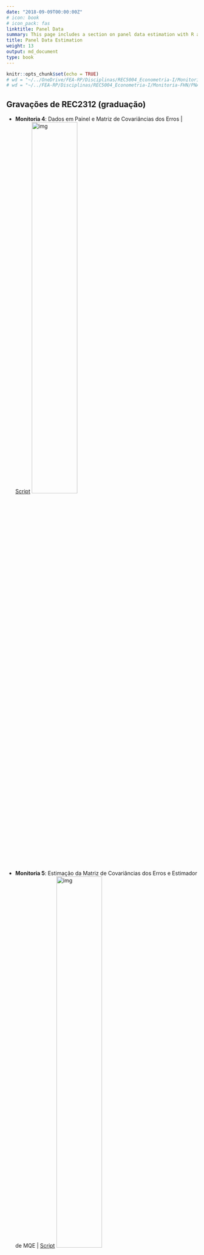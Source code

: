 ```yaml
---
date: "2018-09-09T00:00:00Z"
# icon: book
# icon_pack: fas
linktitle: Panel Data
summary: This page includes a section on panel data estimation with R and provides examples of data structures and models. The content is based on the book “Panel Data Econometrics with R” by Croissant & Millo (2018) and adapted from lecture notes on Econometrics I (2022).
title: Panel Data Estimation
weight: 13
output: md_document
type: book
---
```


```r
knitr::opts_chunk$set(echo = TRUE)
# wd = "~/../OneDrive/FEA-RP/Disciplinas/REC5004_Econometria-I/Monitoria-FHN/PNADc" # Aspire
# wd = "~/../FEA-RP/Disciplinas/REC5004_Econometria-I/Monitoria-FHN/PNADc" # Nitro
```

## Gravações de REC2312 (graduação)

- **Monitoria 4**: Dados em Painel e Matriz de Covariâncias dos Erros | [Script](https://fhnishida.netlify.app/project/rec2312/monitoria04.R)
    [<img src="https://img.youtube.com/vi/6hZqBAGTNTc/maxresdefault.jpg" alt="img" width=50%/>](https://www.youtube.com/watch?v=6hZqBAGTNTc)

- **Monitoria 5**: Estimação da Matriz de Covariâncias dos Erros e Estimador de MQE | [Script](https://fhnishida.netlify.app/project/rec2312/monitoria05.R)
[<img src="https://img.youtube.com/vi/uxEXcGDL_zM/maxresdefault.jpg" alt="img" width=50%/>](https://www.youtube.com/watch?v=uxEXcGDL_zM)

- **Monitoria 6**: Estimador de MQGF | [Script](https://fhnishida.netlify.app/project/rec2312/monitoria06.R)
[<img src="https://img.youtube.com/vi/G-1AVqDQBqY/maxresdefault.jpg" alt="img" width=50%/>](https://www.youtube.com/watch?v=G-1AVqDQBqY)

- **Monitoria 7**: Matrizes de Tranformação e Estimador Between | [Script](https://fhnishida.netlify.app/project/rec2312/monitoria07.R)
[<img src="https://img.youtube.com/vi/kh69ZHE8DNY/maxresdefault.jpg" alt="img" width=50%/>](https://www.youtube.com/watch?v=kh69ZHE8DNY)

- **Monitoria 8**: Estimadores Within e de Primeiras Diferenças | [Script](https://fhnishida.netlify.app/project/rec2312/monitoria08.R)
[<img src="https://img.youtube.com/vi/KbOV12t_Ki0/maxresdefault.jpg" alt="img" width=50%/>](https://www.youtube.com/watch?v=KbOV12t_Ki0)



## Estrutura dos Dados

- Seção 2.1.1 de "Panel Data Econometrics with R" (Croissant \& Millo, 2018)
- A maioria das notações foram adaptadas de acordo com as notas de aula de Econometria I.


### Corte Transversal
Até agora, utilizamos bases de dados em corte transversal (ou _cross-section_, em inglês), ou seja, em que cada linha representava um indivíduo {{<math>}}$i  = 1, ..., N${{</math>}} e observamos as realizações da variável dependente {{<math>}}$y${{</math>}} e das variáveis explicativas {{<math>}}$k = 1, 2, ..., K${{</math>}}:

<img src="../data_crosssection.png" alt="">


#### Exemplo
Considerando {{<math>}}$N = 4${{</math>}} indivíduos e {{<math>}}$K = 2${{</math>}} covariadas, segue o exemplo:

<img src="../data_crosssection_example.png" alt="">



### Painel
Também é comum utilizarmos dados em painel, isto é, uma base de dados em que observamos os indivíduos {{<math>}}$i = 1, ..., N${{</math>}} nos {{<math>}}$t = 1, ..., T${{</math>}} períodos.

Este tipo de estrutura de dado permite, além de fazer comparações inter-indivíduos (_between_), avaliar diferenças intra-indivíduos (_within_) a partir das variações ocorridas ao longo do tempo para um mesmo indivíduo.

Por simplicidade, consideramos que todos indivíduos possuem {{<math>}}$T${{</math>}} observações ao longo do tempo (**painel balanceado**). Além disso, dados em painel podem estar dispostos de duas formas: longa ou curta.


##### Painel longo (_long_, em inglês)
Aqui, cada indivíduo aparece em {{<math>}}$T${{</math>}} linhas. Cada observação é indicada pela dupla {{<math>}}$i${{</math>}} e {{<math>}}$t${{</math>}} (variáveis-chave da base de dados). Essa é a forma padrão utilizada em Econometria.

<img src="../data_panellong.png" alt="">


##### Painel curto (_wide_, em inglês)
Na forma curta, as informações das variáveis dependentes e independentes aparecem repetidamente por {{<math>}}$T${{</math>}} vezes, sendo que cada repetição corresponde a um dos {{<math>}}$T${{</math>}} períodos:

<img src="../data_panelwide.png" alt="">



#### Exemplos
Como exemplo, consideramos {{<math>}}$N = 4${{</math>}} indivíduos e {{<math>}}$K = 2${{</math>}} covariadas e {{<math>}}$T = 2${{</math>}} períodos. As bases de dados em paineis longo e curto, respectivamente, teriam as seguintes estruturas:

<img src="../data_panellong_example.png" alt="">

<img src="../data_panelwide_example.png" alt="">



## Modelo em Painel

Para a observação do indivíduo {{<math>}}$i \in \{1, ..., N\}${{</math>}} no período {{<math>}}$t \in \{1, ..., T\}${{</math>}}, podemos escrever o modelo como:

{{<math>}}$$ y_{it} = \boldsymbol{x}'_{it} \boldsymbol{\beta} + \varepsilon_{it} \tag{1} $$ {{</math>}}
em que {{<math>}}$\boldsymbol{\beta}${{</math>}} é um vetor-coluna de {{<math>}}$K${{</math>}} parâmetros

{{<math>}}$$ \boldsymbol{\beta} = \left[ \begin{array}{c} \beta_0 \\ \beta_1 \\ \beta_2 \\ \vdots \\ \beta_K \end{array} \right], $${{</math>}}

{{<math>}}$y_{it}${{</math>}} é a variável dependente, {{<math>}}$\boldsymbol{x}'_{it}${{</math>}} é o vetor-linha de dimensão {{<math>}}$K+1${{</math>}}:

{{<math>}}$$ \boldsymbol{x}'_{it} = \left[ \begin{array}{c} 1 & x^1_{it} & x^2_{it} & \cdots & x^K_{it} \end{array} \right],  $${{</math>}}

e o erro {{<math>}}$\varepsilon_{it}${{</math>}} pode ser escrito como:

{{<math>}}$$ \varepsilon_{it} = u_i + v_{it},  $${{</math>}}
sendo {{<math>}}$u_i${{</math>}} o erro individual para o indivíduo {{<math>}}$i${{</math>}} e {{<math>}}$v_{it}${{</math>}} é o erro idiossincrático (residual).

Empilhando as equações (1) para todo indivíduo {{<math>}}$i = 1, 2, ..., N${{</math>}} e todo período {{<math>}}$t = 1, 2, ..., T ${{</math>}}, temos

{{<math>}}$$ \underbrace{\boldsymbol{y}}_{NT \times 1} = \left[ \begin{array}{c}
    y_{11} \\ y_{12} \\ \vdots \\ y_{1T} \\\hline y_{21} \\ y_{22} \\ \vdots \\ y_{2T} \\\hline \vdots \\\hline y_{N1} \\ y_{N2} \\ \vdots \\ y_{NT}
\end{array} \right] \quad \text{ e } \quad 
\underbrace{\boldsymbol{X}}_{NT \times K} = \left[ \begin{array}{c}
    \boldsymbol{x}'_{11} \\ \boldsymbol{x}'_{12} \\ \vdots \\ \boldsymbol{x}'_{1T} \\\hline
    \boldsymbol{x}'_{21} \\ \boldsymbol{x}'_{22} \\ \vdots \\ \boldsymbol{x}'_{2T} \\\hline
    \vdots \\\hline
    \boldsymbol{x}'_{N1} \\ \boldsymbol{x}'_{N2} \\ \vdots \\ \boldsymbol{x}'_{NT} 
    \end{array} \right]
  = \left[ \begin{array}{ccccc}
    1 & x^1_{11} & x^2_{11} & \cdots & x^K_{11} \\
    1 & x^1_{12} & x^2_{12} & \cdots & x^K_{12} \\
    \vdots & \vdots & \vdots & \ddots & \vdots \\
    1 & x^1_{1T} & x^2_{1T} & \cdots & x^K_{1T} \\\hline
    1 & x^1_{21} & x^2_{21} & \cdots & x^K_{21} \\
    1 & x^1_{22} & x^2_{22} & \cdots & x^K_{22} \\
    \vdots & \vdots & \vdots & \ddots & \vdots \\
    1 & x^1_{2T} & x^2_{2T} & \cdots & x^K_{2T} \\\hline
    \vdots & \vdots & \vdots & \ddots & \vdots \\\hline
    1 & x^1_{N1} & x^2_{N1} & \cdots & x^K_{N1} \\
    1 & x^1_{N2} & x^2_{N2} & \cdots & x^K_{N2} \\
    \vdots & \vdots & \vdots & \ddots & \vdots \\
    1 & x^1_{NT} & x^2_{NT} & \cdots & x^K_{NT}
\end{array} \right] $$ {{</math>}}
As linhas horizontais foram inseridas apenas para facilitar a visualização dos valores referentes a cada indivíduo {{<math>}}$i${{</math>}}.


</br>

## Matriz de Variâncias-Covariâncias dos Erros
- Seção 2.2 de "Panel Data Econometrics with R" (Croissant \& Millo, 2018)

A Matriz de Variâncias-Covariâncias dos Erros relaciona um termo de erro, {{<math>}}$\varepsilon_{it}${{</math>}}, com todos os demais termos de erro {{<math>}}$\varepsilon_{js}${{</math>}}, para todo {{<math>}}$j = 1, ..., N${{</math>}} e todo {{<math>}}$a = 1, ..., T${{</math>}}.

Na matriz de covariância de erro, cada linha representa um {{<math>}}$\varepsilon_{it}${{</math>}} e cada coluna representa um {{<math>}}$\varepsilon_{jt}${{</math>}}. Seus elementos representam a covariância entre 
{{<math>}}$\varepsilon_{it}${{</math>}} e {{<math>}}$\varepsilon_{jt}${{</math>}}, sendo que pode haver {{<math>}}$\varepsilon_{it} = \varepsilon_{jt}${{</math>}} (que, neste caso, torna-se variância):

{{<math>}}$$ cov(\boldsymbol{\varepsilon}) = \underset{NT \times NT}{\boldsymbol{\Sigma}} =$${{</math>}}
{{<math>}}$$ \left[ \tiny \begin{array}{cccc|ccc|c|ccc}
var(\varepsilon_{{\color{red}1}1}) & cov(\varepsilon_{{\color{red}1}1}, \varepsilon_{{\color{red}1}2}) & \cdots & cov(\varepsilon_{{\color{red}1}1}, \varepsilon_{{\color{red}1}T}) & cov(\varepsilon_{{\color{red}1}1}, \varepsilon_{{\color{red}2}1}) & \cdots & cov(\varepsilon_{{\color{red}1}1}, \varepsilon_{{\color{red}2}T}) & \cdots & cov(\varepsilon_{{\color{red}1}1}, \varepsilon_{{\color{red}N}1}) & \cdots & cov(\varepsilon_{{\color{red}1}1}, \varepsilon_{{\color{red}N}T}) \\
cov(\varepsilon_{{\color{red}1}2}, \varepsilon_{{\color{red}1}1}) & var(\varepsilon_{{\color{red}1}2}) & \cdots & cov(\varepsilon_{{\color{red}1}2}, \varepsilon_{{\color{red}1}T}) & cov(\varepsilon_{{\color{red}1}2}, \varepsilon_{{\color{red}2}1}) & \cdots & cov(\varepsilon_{{\color{red}1}2}, \varepsilon_{{\color{red}2}T}) & \cdots & cov(\varepsilon_{{\color{red}1}2}, \varepsilon_{{\color{red}N}1}) & \cdots & cov(\varepsilon_{{\color{red}1}2}, \varepsilon_{{\color{red}N}T}) \\
\vdots & \vdots & \ddots & \vdots & \vdots & \ddots & \vdots & \ddots & \vdots & \ddots & \vdots \\
cov(\varepsilon_{{\color{red}1}T}, \varepsilon_{{\color{red}1}1}) & cov(\varepsilon_{{\color{red}1}T}, \varepsilon_{{\color{red}1}2}) & \cdots & var(\varepsilon_{{\color{red}1}T}) & cov(\varepsilon_{{\color{red}1}T}, \varepsilon_{{\color{red}2}1}) & \cdots & cov(\varepsilon_{{\color{red}1}T}, \varepsilon_{{\color{red}2}T}) & \cdots & cov(\varepsilon_{{\color{red}1}T}, \varepsilon_{{\color{red}N}1}) & \cdots & cov(\varepsilon_{{\color{red}1}T}, \varepsilon_{{\color{red}N}T}) \\ \hline
cov(\varepsilon_{{\color{red}2}1}, \varepsilon_{{\color{red}1}1}) & cov(\varepsilon_{{\color{red}2}1}, \varepsilon_{{\color{red}1}2}) & \cdots & cov(\varepsilon_{{\color{red}2}1}, \varepsilon_{{\color{red}1}T}) & var(\varepsilon_{{\color{red}2}1}) & \cdots & 
cov(\varepsilon_{{\color{red}2}1}, \varepsilon_{{\color{red}2}T}) & \cdots & cov(\varepsilon_{{\color{red}2}1}, \varepsilon_{{\color{red}N}1}) & \cdots & cov(\varepsilon_{{\color{red}2}1}, \varepsilon_{{\color{red}N}T}) \\
\vdots & \vdots & \ddots & \vdots & \vdots & \ddots & \vdots & \ddots & \vdots & \ddots & \vdots \\
cov(\varepsilon_{{\color{red}2}T}, \varepsilon_{{\color{red}1}1}) & cov(\varepsilon_{{\color{red}2}T}, \varepsilon_{{\color{red}1}2}) & \cdots & cov(\varepsilon_{{\color{red}2}T}, \varepsilon_{{\color{red}1}T}) & cov(\varepsilon_{{\color{red}2}T}, \varepsilon_{{\color{red}2}1}) & \cdots & var(\varepsilon_{{\color{red}2}T}) & \cdots & 
cov(\varepsilon_{{\color{red}2}T}, \varepsilon_{{\color{red}N}1}) & \cdots & cov(\varepsilon_{{\color{red}2}T}, \varepsilon_{{\color{red}N}T}) \\ \hline
\vdots & \vdots & \ddots & \vdots & \vdots & \ddots & \vdots & \ddots & \vdots & \ddots & \vdots \\ \hline
cov(\varepsilon_{{\color{red}N}1}, \varepsilon_{{\color{red}1}1}) & cov(\varepsilon_{{\color{red}N}1}, \varepsilon_{{\color{red}1}2}) & \cdots & cov(\varepsilon_{{\color{red}N}1}, \varepsilon_{{\color{red}1}T}) & cov(\varepsilon_{{\color{red}N}1}, \varepsilon_{{\color{red}2}1}) & \cdots & 
cov(\varepsilon_{{\color{red}N}1}, \varepsilon_{{\color{red}2}T}) & \cdots & var(\varepsilon_{{\color{red}N}1}) & \cdots &
cov(\varepsilon_{{\color{red}N}1}, \varepsilon_{{\color{red}N}T}) \\
\vdots & \vdots & \ddots & \vdots & \vdots & \ddots & \vdots & \ddots & \vdots & \ddots & \vdots \\
cov(\varepsilon_{{\color{red}N}T}, \varepsilon_{{\color{red}1}1}) & cov(\varepsilon_{{\color{red}N}T}, \varepsilon_{{\color{red}1}2}) & \cdots & cov(\varepsilon_{{\color{red}N}T}, \varepsilon_{{\color{red}1}T}) & cov(\varepsilon_{{\color{red}N}T}, \varepsilon_{{\color{red}2}1}) & \cdots & cov(\varepsilon_{{\color{red}N}T}, \varepsilon_{{\color{red}2}T}) & \cdots & 
cov(\varepsilon_{{\color{red}N}T}, \varepsilon_{{\color{red}N}1}) & \cdots & var(\varepsilon_{{\color{red}N}T})
\end{array} \right]$${{</math>}}

Note que a Matriz de Variâncias-Covariâncias dos Erros possui matrizes menores que relacionam os erros do indivíduo {{<math>}}$i${{</math>}} (linha) e do indivíduo {{<math>}}$j${{</math>}} (coluna). Para escrever mais facilmente {{<math>}}$\boldsymbol{\Sigma}${{</math>}}, podemos preenchê-la com matrizes menores de {{<math>}}$\boldsymbol{\Sigma}_{ij}${{</math>}}:


{{<math>}}$$ \underset{NT \times NT}{\boldsymbol{\Sigma}} = \left[ \begin{matrix} 
\boldsymbol{\Sigma}_1 & \boldsymbol{\Sigma}_{12} & \cdots & \boldsymbol{\Sigma}_{1N} \\
\boldsymbol{\Sigma}_{21} & \boldsymbol{\Sigma}_{2} & \cdots & \boldsymbol{\Sigma}_{2N} \\
\vdots & \vdots & \ddots & \vdots \\
\boldsymbol{\Sigma}_{N1} & \boldsymbol{\Sigma}_{N2} & \cdots & \boldsymbol{\Sigma}_{N}
\end{matrix} \right] \tag{1} $${{</math>}} 

em que, quando {{<math>}}$i = j${{</math>}}, temos

{{<math>}}$$ \underset{T \times T}{\boldsymbol{\Sigma}_i} = \left[ \begin{matrix} 
var(\varepsilon_{i1}) & cov(\varepsilon_{i1}, \varepsilon_{i2}) & \cdots & cov(\varepsilon_{i1}, \varepsilon_{iT}) \\
cov(\varepsilon_{i1}, \varepsilon_{i2}) & var(\varepsilon_{i2}) & \cdots & cov(\varepsilon_{i2}, \varepsilon_{iT}) \\
\vdots & \vdots & \ddots & \vdots \\
cov(\varepsilon_{i1}, \varepsilon_{iT}) & cov(\varepsilon_{i2}, \varepsilon_{iT}) & \cdots & var(\varepsilon_{iT})
\end{matrix} \right] \tag{2} $${{</math>}}


e, quando {{<math>}}$i \neq j${{</math>}}, temos
{{<math>}}$$ \underset{T \times T}{\boldsymbol{\Sigma}_{ij}} = \left[ \begin{matrix} 
cov(\varepsilon_{i1}, \varepsilon_{j1}) & cov(\varepsilon_{i1}, \varepsilon_{j2}) & \cdots & cov(\varepsilon_{i1}, \varepsilon_{jT}) \\
cov(\varepsilon_{i1}, \varepsilon_{j2}) & cov(\varepsilon_{i2}, \varepsilon_{j2}) & \cdots & cov(\varepsilon_{i2}, \varepsilon_{jT}) \\
\vdots & \vdots & \ddots & \vdots \\
cov(\varepsilon_{i1}, \varepsilon_{jT}) & cov(\varepsilon_{i2}, \varepsilon_{jT}) & \cdots & cov(\varepsilon_{iT}, \varepsilon_{jT})
\end{matrix} \right]. \tag{3} $${{</math>}}


Como assumimos amostragem aleatória em que a covariância entre dois indivíduos distintos {{<math>}}($i \neq j$){{</math>}} é  
{{<math>}}$$ cov(\varepsilon_{it}, \varepsilon_{jt}) = cov(\varepsilon_{it}, \varepsilon_{js}) = 0,  \qquad \text{para todo } i \neq j.$${{</math>}}

Logo, {{<math>}}$\boldsymbol{\Sigma}_{ij} = \boldsymbol{0}${{</math>}} (matriz de zeros):
{{<math>}}$$ \underset{T \times T}{\boldsymbol{\Sigma}_{ij}} =  \underset{T \times T}{\boldsymbol{0}} = \left[ \begin{matrix} 
0 & 0 & \cdots & 0 \\
0 & 0 & \cdots & 0 \\
\vdots & \vdots & \ddots & \vdots \\
0 & 0 & \cdots & 0
\end{matrix} \right] $${{</math>}}


Logo, podemos reescrever (1) como

{{<math>}}$$ \underset{NT \times NT}{\boldsymbol{\Sigma}} = \left[ \begin{matrix} 
\boldsymbol{\Sigma}_1 & \boldsymbol{0} & \cdots & \boldsymbol{0} \\
\boldsymbol{0} & \boldsymbol{\Sigma}_2 & \cdots & \boldsymbol{0} \\
\vdots & \vdots & \ddots & \vdots \\
\boldsymbol{0} & \boldsymbol{0} & \cdots & \boldsymbol{\Sigma}_N
\end{matrix} \right]. \tag{1'} $${{</math>}}

Assumimos também que a Matriz de Variâncias-Covariâncias dos Erros do indivíduo {{<math>}}$i${{</math>}} depende apenas dos parâmetros {{<math>}}$\sigma^2_u${{</math>}} e {{<math>}}$\sigma^2_v${{</math>}}, já que:

- Variância de um erro: {{<math>}}$ var(\varepsilon_{it}) = \sigma^2_u + \sigma^2_v ${{</math>}}
- Covariância de dois erros de um mesmo indivíduo {{<math>}}$i${{</math>}} em dois períodos  {{<math>}}$t \neq s${{</math>}}: {{<math>}}$ cov(\varepsilon_{it}, \varepsilon_{is}) = \sigma^2_u ${{</math>}}

Substituindo em (2), segue que

{{<math>}}$$ \underset{T \times T}{\boldsymbol{\Sigma}_i} = \left[ \begin{array}{cccc} 
\sigma^2_u + \sigma^2_v & \sigma^2_u & \cdots & \sigma^2_u \\
\sigma^2_u & \sigma^2_u + \sigma^2_v & \cdots & \sigma^2_u \\
\vdots & \vdots & \ddots & \vdots \\
\sigma^2_u & \sigma^2_u & \cdots & \sigma^2_u + \sigma^2_v
\end{array} \right] \tag{2'} $${{</math>}}


##### Exemplo
Por simplicidade, considere que {{<math>}}$N = 2${{</math>}} e {{<math>}}$T = 3${{</math>}}. Logo, a Matriz de Variâncias-Covariâncias dos Erros pode ser escrita como;

{{<math>}}\begin{align} \underset{6 \times 6}{\boldsymbol{\Sigma}}
&= \left[ \begin{array}{cc}
\boldsymbol{\Sigma}_1 & \boldsymbol{0} \\
\boldsymbol{0} & \boldsymbol{\Sigma}_2
\end{array} \right] \\
&= \left[ \begin{array} {ccc|ccc}
\sigma^2_u + \sigma^2_v & \sigma^2_u & \sigma^2_u & 0 & 0 & 0 \\
\sigma^2_u & \sigma^2_u + \sigma^2_v & \sigma^2_u & 0 & 0 & 0 \\
\sigma^2_u & \sigma^2_u & \sigma^2_u + \sigma^2_v & 0 & 0 & 0\\ \hline
0 & 0 & 0 & \sigma^2_u + \sigma^2_v & \sigma^2_u & \sigma^2_u \\
0 & 0 & 0 & \sigma^2_u & \sigma^2_u + \sigma^2_v & \sigma^2_u \\
0 & 0 & 0 & \sigma^2_u & \sigma^2_u & \sigma^2_u + \sigma^2_v \\
\end{array} \right] \end{align} {{</math>}}

Note que acima foram utilizadas linhas verticais e horizontais apenas para facilitar a visualização dos elementos que substituíram cada matriz.


#### Calculando no R

Primeiro, denote {{<math>}}$I_p${{</math>}} a matriz identidade de dimensão {{<math>}}$p \times p${{</math>}}:

{{<math>}}$$ \boldsymbol{I}_p= \left[ \begin{array}{cccc}
    1 & 0 & 0 & \cdots & 0 \\
    0 & 1 & 0 & \cdots & 0 \\
    0 & 0 & 1 & \cdots & 0 \\
    \vdots & \vdots & \vdots & \ddots & \vdots \\
    0 & 0 & 0 & \cdots & 1
\end{array} \right]_{p \times p}, $$ {{</math>}}

e considere {{<math>}}$\boldsymbol{\iota}_q${{</math>}} um vetor-coluna de 1's de tamanho {{<math>}}$q${{</math>}}:
{{<math>}}$$ \boldsymbol{\iota}_q = \left[ \begin{array}{c} 1 \\ 1 \\ \vdots \\ 1 \end{array} \right]_{q \times 1} $${{</math>}}


Com dados em **corte transversal**, era fácil calcular a Matriz de Variâncias-Covariâncias dos Erros, pois só havia um termo de erro e, portanto, tínhamos {{<math>}}$\sigma^2${{</math>}} apenas na diagonal principal:

{{<math>}}\begin{align}
\boldsymbol{\Sigma}_{\scriptscriptstyle{MQO}} &= \sigma^2 \boldsymbol{I}_N \\
  &= \sigma^2 \left[ \begin{array}{cccc} 
1 & 0 & \cdots & 0 \\
0 & 1 & \cdots & 0 \\
\vdots & \vdots & \ddots & \vdots \\
0 & 0 & \cdots & 1
\end{array} \right] \\
  &= \left[ \begin{array}{cccc} 
\sigma^2 & 0 & \cdots & 0 \\
0 & \sigma^2 & \cdots & 0 \\
\vdots & \vdots & \ddots & \vdots \\
0 & 0 & \cdots & \sigma^2
\end{array} \right]_{N \times N} \end{align}{{</math>}}


Agora, para **dados em painel**, como visto acima, possuímos duas variâncias de termos de erro, sendo que {{<math>}}$\sigma^2_v${{</math>}} aparece na diagonal principal, cujos elementos (e seus "vizinhos") precisam ser somados por {{<math>}}$\sigma^2_u${{</math>}}. Logo, a Matriz de Variâncias-Covariâncias dos Erros com dados em painel pode ser escrita na forma matricial como:

{{<math>}}$$ \boldsymbol{\Sigma} = \sigma^2_v \boldsymbol{I}_{NT} + T \sigma^2_u [\boldsymbol{I}_N \otimes \boldsymbol{\iota}_T (\boldsymbol{\iota}'_T \boldsymbol{\iota}_T)^{-1} \boldsymbol{\iota}'_T] \tag{4} $${{</math>}}

Note que o primeiro termo da soma cria uma diagonal principal de {{<math>}}$\sigma^2_v${{</math>}}.

{{<math>}}\begin{align}
\sigma^2_v \boldsymbol{I}_{NT} &= \sigma^2_v \left[ \begin{array}{cccc} 
1 & 0 & \cdots & 0 \\
0 & 1 & \cdots & 0 \\
\vdots & \vdots & \ddots & \vdots \\
0 & 0 & \cdots & 1
\end{array} \right] \\
  &= \left[ \begin{array}{cccc} 
\sigma^2_v & 0 & \cdots & 0 \\
0 & \sigma^2_v & \cdots & 0 \\
\vdots & \vdots & \ddots & \vdots \\
0 & 0 & \cdots & \sigma^2_v
\end{array} \right]_{NT \times NT} \end{align}{{</math>}}


Agora, "só" precisamos somar {{<math>}}$\sigma^2_u${{</math>}} "na proximidade" dessa diagonal.

Por enquanto, vamos ignorar {{<math>}}$T \sigma^2_u${{</math>}} e vamos chamar a parte entre colchetes de matriz de transformação **inter-indivíduos (_between_)**:

{{<math>}}$$ \boldsymbol{B}\ \equiv\ \boldsymbol{I}_N \otimes \Big[ \boldsymbol{\iota}_T (\boldsymbol{\iota}'_T \boldsymbol{\iota}_T)^{-1} \boldsymbol{\iota}'_T \Big] $${{</math>}}

Note que a matriz {{<math>}}$\boldsymbol{B}${{</math>}} é chamada de  {{<math>}}$\boldsymbol{N}${{</math>}} nas notas de aula de Econometria II (2021) do prof. Daniel.

{{<math>}}\begin{align}
    \boldsymbol{B} &\equiv \boldsymbol{I}_{N} \otimes \boldsymbol{\iota}_T (\boldsymbol{\iota}'_T \boldsymbol{\iota}_T)^{-1} \boldsymbol{\iota}'_T \\
    &= \left[ \begin{array}{cc} 1 & \cdots & 0 \\ \vdots & \ddots & \vdots \\ 0 & \cdots & 1 \end{array} \right] \otimes \left( \left[ \begin{array}{c} 1 \\ \vdots \\ 1 \end{array} \right] \left( \left[ \begin{array}{ccc} 1 & \cdots & 1 \end{array} \right] \left[ \begin{array}{c} 1 \\ \vdots \\ 1 \end{array} \right] \right)^{-1} \left[ \begin{array}{ccc} 1 & \cdots & 1 \end{array} \right] \right) \\
    &= \left[ \begin{array}{cc} 1 & \cdots & 0 \\ \vdots & \ddots & \vdots \\ 0 & \cdots & 1 \end{array} \right] \otimes \left( \left[ \begin{array}{c} 1 \\ \vdots \\ 1 \end{array} \right] \left( T \right)^{-1} \left[ \begin{array}{ccc} 1 & \cdots & 1 \end{array} \right] \right) \\
    &= \left[ \begin{array}{cc} 1 & \cdots & 0 \\ \vdots & \ddots & \vdots \\ 0 & \cdots & 1 \end{array} \right] \otimes \left( \left[ \begin{array}{c} 1 \\ \vdots \\ 1 \end{array} \right] \frac{1}{T} \left[ \begin{array}{ccc} 1 & \cdots & 1 \end{array} \right] \right) \\
    &= \left[ \begin{array}{cc} 1 & \cdots & 0 \\ \vdots & \ddots & \vdots \\ 0 & \cdots & 1 \end{array} \right] \otimes \left( \frac{1}{T}  \left[ \begin{array}{c} 1 & \cdots & 1 \\ \vdots & \ddots & \vdots \\ 1 & \cdots & 1 \end{array} \right] \right) \\
    &= \left[ \begin{array}{cc} 1 & \cdots & 0 \\ \vdots & \ddots & \vdots \\ 0 & \cdots & 1 \end{array} \right]_{N \times N}  \otimes  \left( \begin{array}{ccc} 1/T & \cdots & 1/T \\ \vdots & \ddots & \vdots\\ 1/T & \cdots & 1/T \end{array} \right)_{T \times T}  \\
    &= \left[ \begin{array}{ccc} 1 \left( \begin{array}{ccc} 1/T & \cdots & 1/T \\
    \vdots & \ddots & \vdots\\ 1/T & \cdots & 1/T \end{array} \right) & \cdots & 0 \left( \begin{array}{ccc} 1/T & \cdots & 1/T \\ \vdots & \ddots & \vdots\\ 1/T & \cdots & 1/T \end{array} \right) \\ \vdots & \ddots & \vdots \\ 0 \left( \begin{array}{ccc} 1/T & \cdots & 1/T \\ \vdots & \ddots & \vdots\\ 1/T & \cdots & 1/T \end{array} \right) & \cdots & 1 \left( \begin{array}{ccc} 1/T & \cdots & 1/T \\ \vdots & \ddots & \vdots\\ 1/T & \cdots & 1/T \end{array} \right) \end{array} \right] \\
    &= \left[ \begin{array}{rrr|r|rrr} 
        1/T & \cdots & 1/T & \cdots & 0 & \cdots & 0 \\
        \vdots & \ddots & \vdots & \cdots & \vdots & \ddots & \vdots \\
        1/T & \cdots & 1/T & \cdots & 0 & \cdots & 0 \\\hline
        \vdots & \vdots & \vdots & \ddots & \vdots & \vdots & \vdots \\\hline
        0 & \cdots & 0 & \cdots & 1/T & \cdots & 1/T \\
        \vdots & \ddots & \vdots & \cdots & \vdots & \ddots & \vdots \\
        0 & \cdots & 0 & \cdots & 1/T & \cdots & 1/T
    \end{array} \right]_{NT \times NT},
\end{align}{{</math>}}

em que {{<math>}}$\otimes${{</math>}} é o produto de Kronecker. Agora, ao multiplicar por {{<math>}}$T \sigma^2_u${{</math>}}, todos elementos {{<math>}}$1/T${{</math>}} tornam-se {{<math>}}$\sigma^2_u${{</math>}}:

{{<math>}}$$ 
    T \sigma^2_u \boldsymbol{B} = \left[ \begin{array}{rrr|r|rrr} 
        \sigma^2_u & \cdots & \sigma^2_u & \cdots & 0 & \cdots & 0 \\
        \vdots & \ddots & \vdots & \cdots & \vdots & \ddots & \vdots \\
        \sigma^2_u & \cdots & \sigma^2_u & \cdots & 0 & \cdots & 0 \\\hline
        \vdots & \vdots & \vdots & \ddots & \vdots & \vdots & \vdots \\\hline
        0 & \cdots & 0 & \cdots & \sigma^2_u & \cdots & \sigma^2_u \\
        \vdots & \ddots & \vdots & \cdots & \vdots & \ddots & \vdots \\
        0 & \cdots & 0 & \cdots & \sigma^2_u & \cdots & \sigma^2_u
    \end{array} \right]_{NT \times NT},
$${{</math>}}


Somando os dois termos de (4), conseguimos obter a Matriz de Variâncias-Covariâncias dos Erros:

{{<math>}}\begin{align}
    \boldsymbol{\Sigma} &= \sigma^2_v \boldsymbol{I}_{NT} + T \sigma^2_u \boldsymbol{B} \\
    &= \left[ \begin{array}{cccc} 
\sigma^2_v & 0 & \cdots & 0 \\
0 & \sigma^2_v & \cdots & 0 \\
\vdots & \vdots & \ddots & \vdots \\
0 & 0 & \cdots & \sigma^2_v
\end{array} \right] + \left[ \begin{array}{ccc|c|ccc} 
        \sigma^2_u & \cdots & \sigma^2_u & \cdots & 0 & \cdots & 0 \\
        \vdots & \ddots & \vdots & \cdots & \vdots & \ddots & \vdots \\
        \sigma^2_u & \cdots & \sigma^2_u & \cdots & 0 & \cdots & 0 \\\hline
        \vdots & \vdots & \vdots & \ddots & \vdots & \vdots & \vdots \\\hline
        0 & \cdots & 0 & \cdots & \sigma^2_u & \cdots & \sigma^2_u \\
        \vdots & \ddots & \vdots & \cdots & \vdots & \ddots & \vdots \\
        0 & \cdots & 0 & \cdots & \sigma^2_u & \cdots & \sigma^2_u
    \end{array} \right] \\
    &= \left[ \begin{array}{ccc|c|ccc} 
        \sigma^2_u + \sigma^2_v & \cdots & \sigma^2_u & \cdots & 0 & \cdots & 0 \\
        \vdots & \ddots & \vdots & \cdots & \vdots & \ddots & \vdots \\
        \sigma^2_u & \cdots & \sigma^2_u + \sigma^2_v & \cdots & 0 & \cdots & 0 \\\hline
        \vdots & \vdots & \vdots & \ddots & \vdots & \vdots & \vdots \\\hline
        0 & \cdots & 0 & \cdots & \sigma^2_u + \sigma^2_v & \cdots & \sigma^2_u \\
        \vdots & \ddots & \vdots & \cdots & \vdots & \ddots & \vdots \\
        0 & \cdots & 0 & \cdots & \sigma^2_u & \cdots & \sigma^2_u + \sigma^2_v
    \end{array} \right]
\end{align}{{</math>}}


##### Exemplo
Considere o caso com {{<math>}}$N = 2${{</math>}} e {{<math>}}$T = 3${{</math>}}. Vamos, então, obter a seguinte Matriz de Variâncias-Covariâncias dos Erros:

{{<math>}}$$\boldsymbol{\Sigma} = \left[ \begin{array}{ccc|ccc} 
        \sigma^2_u + \sigma^2_v & \sigma^2_u & \sigma^2_u & 0 & 0 & 0 \\
        \sigma^2_u & \sigma^2_u + \sigma^2_v & \sigma^2_u & 0 & 0 & 0 \\
        \sigma^2_u & \sigma^2_u & \sigma^2_u + \sigma^2_v & 0 & 0 & 0 \\\hline
        0 & 0 & 0 & \sigma^2_u + \sigma^2_v & \sigma^2_u & \sigma^2_u \\
        0 & 0 & 0 & \sigma^2_u & \sigma^2_u + \sigma^2_v & \sigma^2_u \\
        0 & 0 & 0 & \sigma^2_u & \sigma^2_u & \sigma^2_u + \sigma^2_v
    \end{array} \right]$${{</math>}}

Assumindo {{<math>}}$\sigma^2_u = 2${{</math>}} e {{<math>}}$\sigma^2_v = 3${{</math>}}, segue que

{{<math>}}$$\boldsymbol{\Sigma} = \left[ \begin{array}{ccc|ccc} 
        5 & 2 & 2 & 0 & 0 & 0 \\
        2 & 5 & 2 & 0 & 0 & 0 \\
        2 & 2 & 5 & 0 & 0 & 0 \\\hline
        0 & 0 & 0 & 5 & 2 & 2 \\
        0 & 0 & 0 & 2 & 5 & 2 \\
        0 & 0 & 0 & 2 & 2 & 5
    \end{array} \right]$${{</math>}}



</br>


Para calcular no R, vamos definir:
```r
N = 2 # número de indivíduos
T = 3 # números de períodos
sig2u = 2 # variância do termo de erro do indivíduo
sig2v = 3 # variância do termo de erro idiossincrático 
```


O primeiro termo de {{<math>}}$\boldsymbol{\Sigma}${{</math>}} é
```r
I_NT = diag(N*T) # matriz identidade de tamanho NT
I_NT

termo1 = sig2v * I_NT
termo1
```

Para o 2º termo de {{<math>}}$\boldsymbol{\Sigma}${{</math>}}, temos que criar a matriz identidade e o vetor de 1's primeiro:
```r
iota_T = matrix(1, T, 1) # vetor coluna de 1's de tamanho T
iota_T

I_N = diag(N) # matriz identidade de tamanho N
I_N
```

Vamos obter {{<math>}}$\boldsymbol{\iota}_T (\boldsymbol{\iota}'_T \boldsymbol{\iota}_T)^{-1} \boldsymbol{\iota}'_T${{</math>}}
```r
# Para obter matriz T x T preenchida por 1/T, sendo T = 3, temos que:
t(iota_T) %*% iota_T # produto interno de iotas = quantidade T
solve(t(iota_T) %*% iota_T) # tomar a inversa = 1/T
iota_T %*% solve(t(iota_T) %*% iota_T) %*% t(iota_T) # pré e pós-multiplicar por iotas
```

Agora, vamos calcular {{<math>}}$\boldsymbol{B}\ =\ I_N \otimes \boldsymbol{\iota}_T (\boldsymbol{\iota}'_T \boldsymbol{\iota}_T)^{-1} \boldsymbol{\iota}'_T${{</math>}} usando o operador de produto de Kronecker `%x%`:
```r
B = I_N %x% (iota_T %*% solve(t(iota_T) %*% iota_T) %*% t(iota_T))
round(B, 3)
```

Multiplicando {{<math>}}$\boldsymbol{B}${{</math>}} por {{<math>}}$T \sigma^2_u${{</math>}}, obtemos o 2º termo de {{<math>}}$\boldsymbol{\Sigma}${{</math>}}:
```r
termo2 = T * sig2u * B
termo2
```

Então, a Matriz de Variâncias-Covariâncias dos Erros é dada por:
```r
Sigma = termo1 + termo2
Sigma
```




### Estimação dos Componentes de Erro
- Note que não temos {{<math>}}$\sigma^2_v${{</math>}} e {{<math>}}$\sigma^2_u${{</math>}} e, logo, {{<math>}}$\boldsymbol{\Sigma}${{</math>}} é desconhecido.

- Primeiro, considere a **matriz de transformação _within_**, dada por

{{<math>}}$$ \boldsymbol{W} = \boldsymbol{I}_{NT} - \boldsymbol{B} $${{</math>}}

- Note que podemos reescrever
{{<math>}}\begin{align} \hat{\boldsymbol{\Sigma}} &= \hat{\sigma}^2_v \boldsymbol{I}_{NT} + T \hat{\sigma}^2_u \boldsymbol{B}\\ 
&= \hat{\sigma}^2_v (\boldsymbol{W} + \boldsymbol{B}) + T \hat{\sigma}^2_u \boldsymbol{B}\\ 
&= \hat{\sigma}^2_v \boldsymbol{W} + \hat{\sigma}^2_v \boldsymbol{B} + T \hat{\sigma}^2_u \boldsymbol{B}\\ 
&= \hat{\sigma}^2_v \boldsymbol{W} + (\hat{\sigma}^2_v + T \hat{\sigma}^2_u) \boldsymbol{B}
\end{align}{{</math>}}
em que {{<math>}}$\boldsymbol{W} = \boldsymbol{I}_{NT} - \boldsymbol{B} \iff \boldsymbol{I}_{NT} = \boldsymbol{W} + \boldsymbol{B} ${{</math>}}

</br>

- Isso pode ser generalizado para:
{{<math>}}$$ \hat{\boldsymbol{\Sigma}}^p = (\hat{\sigma}^2_v)^p \boldsymbol{W} + (\hat{\sigma}^2_v + T \hat{\sigma}^2_u)^p \boldsymbol{B}, \tag{2.29} $${{</math>}}
em que {{<math>}}$p${{</math>}} é um escalar.
- Essa fórmula será importante para calcularmos {{<math>}}$ \hat{\boldsymbol{\Sigma}}^{-1}${{</math>}} ou {{<math>}}$ \hat{\boldsymbol{\Sigma}}^{-0,5}${{</math>}} mais adiante.


</br>

- Se {{<math>}}$\boldsymbol{\varepsilon}${{</math>}} fosse conhecido, então poderíamos estimar as duas variâncias usando:

{{<math>}}\begin{align}
    \hat{\sigma}^2_v &= \frac{\boldsymbol{\varepsilon}' \boldsymbol{W} \boldsymbol{\varepsilon}}{N(T-1)} \tag{2.35} \\
    \\
    \hat{\sigma}^2_v + T \hat{\sigma}^2_u &= \frac{\boldsymbol{\varepsilon}' \boldsymbol{B} \boldsymbol{\varepsilon}}{N} \tag{2.34} \\
    \hat{\sigma}^2_u &= \frac{1}{T} \left( \frac{\boldsymbol{\varepsilon}' \boldsymbol{B} \boldsymbol{\varepsilon}}{N} - \hat{\sigma}^2_v \right)
\end{align}{{</math>}}

- Como {{<math>}}$\boldsymbol{\varepsilon}${{</math>}} é desconhecido, então podemos usar resíduos de estimadores consistentes em seu lugar.

- **Wallace e Hussain (1969)**: usam resíduos MQO

{{<math>}}$$ \hat{\sigma}^2_v = \frac{\hat{\boldsymbol{\varepsilon}}'_{\scriptscriptstyle{MQO}} \boldsymbol{W} \hat{\boldsymbol{\varepsilon}}_{\scriptscriptstyle{MQO}}}{N(T-1)} 
    \quad \text{ e } \quad 
    \hat{\sigma}^2_u =\frac{1}{T} \left( \frac{\hat{\boldsymbol{\varepsilon}}'_{\scriptscriptstyle{MQO}} \boldsymbol{B} \hat{\boldsymbol{\varepsilon}}_{\scriptscriptstyle{MQO}}}{N} - \hat{\sigma}^2_v \right)$${{</math>}}

- **Amemiya (1971)**: usa resíduos _within_
{{<math>}}$$\hat{\sigma}^2_v = \frac{\hat{\boldsymbol{\varepsilon}}'_{\scriptscriptstyle{W}} \boldsymbol{W} \hat{\boldsymbol{\varepsilon}}_{\scriptscriptstyle{W}}}{N(T-1)}
    \quad \text{ e } \quad
    \hat{\sigma}^2_u = \frac{1}{T} \left( \frac{\hat{\boldsymbol{\varepsilon}}'_{\scriptscriptstyle{W}} \boldsymbol{B} \hat{\boldsymbol{\varepsilon}}_{\scriptscriptstyle{W}}}{N} - \hat{\sigma}^2_v \right)$${{</math>}}
    
- **Hausman e Taylor (1981)**: propuseram ajuste ao método de Amemiya (1971), em que {{<math>}}$\hat{\boldsymbol{\varepsilon}}_{\scriptscriptstyle{W}}${{</math>}} são regredidos em todas variáveis invariantes no tempo no modelo e são utilizados os resíduos dessa regressão, {{<math>}}$\hat{\boldsymbol{\varepsilon}}_{\scriptscriptstyle{HT}}${{</math>}}.

- **Swamy e Arora (1972)**: usam resíduos _between_ e _within_ para calcular:
{{<math>}}$$\hat{\sigma}^2_v = \frac{\hat{\boldsymbol{\varepsilon}}'_{\scriptscriptstyle{W}} \boldsymbol{W} \hat{\boldsymbol{\varepsilon}}_{\scriptscriptstyle{W}}}{N(T-1) - K}
    \quad \text{ e } \quad
    \hat{\sigma}^2_u = \frac{1}{T} \left( \frac{\hat{\boldsymbol{\varepsilon}}'_{\scriptscriptstyle{B}} \boldsymbol{B} \hat{\boldsymbol{\varepsilon}}_{\scriptscriptstyle{B}}}{N - K - 1} - \hat{\sigma}^2_v \right)$${{</math>}}
    
- **Nerlove (1971)**: computa {{<math>}}$\sigma^2_u${{</math>}} empírica dos efeitos fixos do modelo _within_

{{<math>}}\begin{align}
    \hat{u}_i &= \bar{y}_{i\cdot} - \hat{\boldsymbol{\beta}}_{\scriptscriptstyle{W}}\bar{x}_{i\cdot} \\
    \hat{\sigma}^2_u &= \sum^N_{i=1}{(\hat{u}_i - \bar{\hat{u}}) / (N-1)} \\
    \hat{\sigma}^2_v &= \frac{\hat{\boldsymbol{\varepsilon}}'_{\scriptscriptstyle{W}}\boldsymbol{W} \hat{\boldsymbol{\varepsilon}}_{\scriptscriptstyle{W}}}{NT}
\end{align}{{</math>}}


Após obter {{<math>}}$\hat{\sigma}^2_u${{</math>}} e {{<math>}}$\hat{\sigma}^2_v${{</math>}}, só precisamos calcular {{<math>}}$\hat{\boldsymbol{\Sigma}}${{</math>}}:



</br>

<!-- ## Estimadores MQO em painel -->
<!-- - Supomos que ambos componentes de erros são não-correlacionados com as covariadas: -->
<!-- {{<math>}}$$ E(u|X) = E(v|X) = 0 $${{</math>}} -->
<!-- - A variabilidade em um painel tem 2 componentes: -->
<!--     - a _between_ ou inter-indivíduos, em que a variabilidade das variáveis são mensuradas em médias individuais, como {{<math>}}$\bar{z}_i${{</math>}} ou na forma matricial {{<math>}}$BZ${{</math>}} -->
<!--     - a _within_ ou intra-indivíduos, em que a variabilidade das variáveis são mensuradas em desvios das médias individuais, como {{<math>}}$z_{it} - \bar{z}_i${{</math>}} ou na forma matricial {{<math>}}$\boldsymbol{WX} = \boldsymbol{X} - \boldsymbol{BX}${{</math>}} -->
<!--     - Lembre-se que {{<math>}}$\boldsymbol{X} \equiv (\boldsymbol{\iota}, X)${{</math>}} -->
<!-- - Há três estimadores por MQO que podem ser utilizados: -->
<!--     1. *Mínimos Quadrados Empilhados (MQE)*: usando a base de dados bruta (empilhada) -->
<!--     2. *Estimador Between*: usando as médias individuais -->
<!--     3. *Estimador Within (Efeitos Fixos)*: usando os desvios das médias individuais -->



## Estimador MQE
- Seção 2.1.1 de "Panel Data Econometrics with R" (Croissant \& Millo, 2018)
- Mínimos Quadrados Empilhados (MQE) faz a estimação igual ao MQO, porém a inferência considera {{<math>}}$\boldsymbol{\Sigma} \neq \sigma^2 \boldsymbol{I}${{</math>}}, considera correlação entre as observações de um mesmo indivíduo {{<math>}}$i${{</math>}}.


O modelo a ser estimado é
{{<math>}}$$ \boldsymbol{y} = \boldsymbol{X\beta} + \boldsymbol{\varepsilon} $${{</math>}}


- O estimador {{<math>}}$\hat{\boldsymbol{\beta}}${{</math>}} de MQE (igual ao de MQO) é dado por
{{<math>}}$$ \hat{\boldsymbol{\beta}}_{\scriptscriptstyle{MQE}} = (\boldsymbol{X}'\boldsymbol{X})^{-1} \boldsymbol{X}' \boldsymbol{y} $${{</math>}}

- Note que a Matriz de Variâncias-Covariâncias do Estimador de MQO, que supõe {{<math>}}$ \boldsymbol{\Sigma} = \sigma^2 \boldsymbol{I} ${{</math>}}, simplifica para:

{{<math>}}\begin{align} V(\hat{\boldsymbol{\beta}}_{\scriptscriptstyle{MQO}}) 
&= (\boldsymbol{X}'\boldsymbol{X})^{-1} \boldsymbol{X}' \boldsymbol{\Sigma} \boldsymbol{X} (\boldsymbol{X}'\boldsymbol{X})^{-1} \\ 
&= (\boldsymbol{X}'\boldsymbol{X})^{-1} \boldsymbol{X}' \left[ \sigma^2 \boldsymbol{I} \right] \boldsymbol{X} (\boldsymbol{X}'\boldsymbol{X})^{-1} \\
&= \sigma^2 (\boldsymbol{X}'\boldsymbol{X})^{-1} \boldsymbol{X}' \boldsymbol{X} (\boldsymbol{X}'\boldsymbol{X})^{-1} \\
&= \hat{\sigma}^2 (\boldsymbol{X}'\boldsymbol{X})^{-1} \end{align}{{</math>}}


- A Matriz de Variâncias-Covariâncias do Estimador de MQE, que considera a correlação entre observações de um mesmo indivíduo, é dada por
{{<math>}}$$ V(\hat{\boldsymbol{\beta}}_{\scriptscriptstyle{MQE}}) = (\boldsymbol{X}'\boldsymbol{X})^{-1} \boldsymbol{X}' \hat{\boldsymbol{\Sigma}} \boldsymbol{X} (\boldsymbol{X}'\boldsymbol{X})^{-1} $${{</math>}}


### Estimação via `plm()`
Para ilustrar as estimações MQO dos estimadores vistos anteriormente, usaremos a base de dados `TobinQ` do pacote `pder`, que conta com dados de 188 firmas por 35 anos (6580 observações).
```r
data("TobinQ", package = "pder")
str(TobinQ)
```
- `cusip`: Identificador da empresa
- `year`: Ano
- `ikn`: Investimento dividido pelo capital
- `qn`: Q de Tobin (razão entre valor da firma e o custo de reposição de seu capital físico). Se {{<math>}}$Q > 1${{</math>}}, então o lucro do investimento é maior do que seu custo.

Queremos estimar o seguinte modelo:
{{<math>}}$$ \text{ikn} = \beta_0 + \text{qn} \beta_1 + \varepsilon $${{</math>}}


Usaremos a função `plm()` (do pacote de mesmo nome) para estimar modelos lineares em dados em painel. Seus principais argumentos são:

- `formula`: equação do modelo
- `data`: base de dados em `data.frame` (precisa preencher `index`) ou `pdata.frame` (formato próprio do pacote que já indexa as colunas de indivíduos e de tempo)
- `model`: estimador a ser computado 'pooling' (MQE), 'between', 'within' (Efeitos Fixos) ou 'random' (Efeitos Aleatórios/MQGF)
- `index`: vetor de nomes das colunas dos identificadores de indivíduo e de tempo

Note que a estimação do MQE (_pooled_) via `plm()`, faz a estimação considerando {{<math>}}$\boldsymbol{\Sigma} = \sigma^2 \boldsymbol{I}${{</math>}} e, portanto, estará erroneamente desconsiderando as correlações entre erros de um mesmo indivíduo:

```r
library(plm)

# Transformando no formato pdata frame, com indentificador de indivíduo e de tempo
pTobinQ = pdata.frame(TobinQ, index=c("cusip", "year"))

# Estimação MQO
Q.pooling = plm(ikn ~ qn, pTobinQ, model = "pooling")
Q.ols = lm(ikn ~ qn, TobinQ)

# Comparando ambos outputs
stargazer::stargazer(Q.pooling, Q.ols, type="text", omit.stat="f")
```


- Precisamos fazer a inferência considerando uma Matriz de Variâncias-Covariâncias dos Erros apropriada. Para isto, vamos usar o argumento `vcov=vcovBK` dentro da função `summary()`:
```r
# Estimação MQE - matriz de var-cov dos erros com correlação intra-indiv
summary(Q.pooling, vcov=vcovBK)$coef
```



### Estimação Analítica
A estimação analítica do MQE é equivalente ao MQO vista anteriormente, mas no contexto de dados em painel. As principais diferenças são: o número de graus de liberdade é {{<math>}}$NT - K - 1${{</math>}} (pois possui {{<math>}}$NT${{</math>}} observações) e a modelagem da matriz de variâncias-covariâncias dos erros, {{<math>}}$\boldsymbol{\Sigma}${{</math>}}, para o contexto de painel.

a) Criando vetores/matrizes e definindo _N_, _T_ e _K_
```r
# Criando o vetor y
y = as.matrix(TobinQ[,"ikn"]) # transformando coluna de data frame em matriz
head(y)

# Criando a matriz de covariadas X com primeira coluna de 1's
X = cbind( 1, TobinQ[, "qn"] ) # juntando 1's com as covariadas
X = as.matrix(X) # transformando em matriz
head(X)

# Pegando valores N, T e K
N = length( unique(TobinQ$cusip) )
N # nº de indivíduos i

T = length( unique(TobinQ$year) )
T # nº de períodos t

K = ncol(X) - 1
K # nº de covariadas
```

b) Estimativas de MQE {{<math>}}$\hat{\boldsymbol{\beta}}_{\scriptscriptstyle{MQE}}${{</math>}}

{{<math>}}$$ \hat{\boldsymbol{\beta}}_{\scriptscriptstyle{MQE}} = (\boldsymbol{X}'\boldsymbol{X})^{-1} \boldsymbol{X}' \boldsymbol{y} $${{</math>}}
```r
bhat = solve( t(X) %*% X ) %*% t(X) %*% y
bhat
```

c) Valores ajustados/preditos {{<math>}}$\hat{\boldsymbol{y}}${{</math>}}

{{<math>}}$$ \hat{\boldsymbol{y}} = \boldsymbol{X} \hat{\boldsymbol{\beta}} $${{</math>}}

```r
yhat = X %*% bhat
head(yhat)
```

d) Resíduos {{<math>}}$\hat{\boldsymbol{\varepsilon}}${{</math>}}

{{<math>}}$$ \hat{\boldsymbol{\varepsilon}} = \boldsymbol{y} - \hat{\boldsymbol{y}} $${{</math>}}

```r
ehat = y - yhat
head(ehat)
```

e) Variâncias dos termos de erro

{{<math>}}\begin{align} \hat{\sigma}^2_v &= \frac{\hat{\boldsymbol{\varepsilon}}'_{\scriptscriptstyle{MQO}} \boldsymbol{W} \hat{\boldsymbol{\varepsilon}}_{\scriptscriptstyle{MQO}}}{N(T-1)} \\
    \hat{\sigma}^2_u &=\frac{1}{T} \left( \frac{\hat{\boldsymbol{\varepsilon}}'_{\scriptscriptstyle{MQO}} \boldsymbol{B} \hat{\boldsymbol{\varepsilon}}_{\scriptscriptstyle{MQO}}}{N} - \hat{\sigma}^2_v \right) \end{align}{{</math>}}

Como {{<math>}}$\hat{\sigma}^2_u${{</math>}} e {{<math>}}$\hat{\sigma}^2_v${{</math>}} são escalares, é conveniente transformar as "matrizes 1x1" em números usando `as.numeric()`:
```r
# Criando matrizes between e within
iota_T = matrix(1, T, 1) # vetor coluna de 1's de tamanho T
I_N = diag(N) # matriz identidade de tamanho N
I_NT = diag(N*T) # matriz identidade de tamanho NT

B = I_N %x% (iota_T %*% solve(t(iota_T) %*% iota_T) %*% t(iota_T))
W = I_NT - B

# Calculando variâncias dos termos de erro (Wallace & Hussain)
sig2v = as.numeric( (t(ehat) %*% W %*% ehat) / (N*(T-1)) )
sig2u = as.numeric( (1/T) * ( (t(ehat) %*% B %*% ehat)/N - sig2v ) )
```


f) Matriz de Variâncias-Covariâncias dos Erros
{{<math>}}$$\hat{\boldsymbol{\Sigma}} = \hat{\sigma}^2_v \boldsymbol{W} + (\hat{\sigma}^2_v + T \hat{\sigma}^2_u) \boldsymbol{B}$${{</math>}}

```r
# Calculando a Matriz de Variâncias-Covariâncias dos Erros
Sigma = sig2v * W + (sig2v + T*sig2u) * B
```



g) Matriz de Variâncias-Covariâncias do Estimador

{{<math>}}$$ \widehat{\text{Var}}(\hat{\boldsymbol{\beta}}) = (\boldsymbol{X}'\boldsymbol{X})^{-1} \boldsymbol{X}' \hat{\boldsymbol{\Sigma}} \boldsymbol{X} (\boldsymbol{X}'\boldsymbol{X})^{-1} $${{</math>}}

```r
# Calculando a Matriz de variância-covariância dos estimadores
bread = solve( t(X) %*% X )
meat = t(X) %*% Sigma %*% X
Vbhat = bread %*% meat %*% bread # sandwich
Vbhat
```


h) Erros-padrão do estimador {{<math>}}$\text{se}(\hat{\boldsymbol{\beta}})${{</math>}}

É a raiz quadrada da diagonal principal da Matriz de Variâncias-Covariâncias do Estimador
```r
se_bhat = sqrt( diag(Vbhat) )
se_bhat
```

i) Estatística _t_

{{<math>}}$$ t_{\hat{\beta}_k} = \frac{\hat{\beta}_k}{\text{se}(\hat{\beta}_k)} \tag{4.6}
$$ {{</math>}}

```r
# Cálculo da estatística t
t_bhat = bhat / se_bhat
t_bhat
```

j) P-valor

{{<math>}}$$ p_{\hat{\beta}_k} = 2.\Phi_{t_{(NT-K-1)}}(-|t_{\hat{\beta}_k}|), \tag{4.7} $${{</math>}}

```r
# p-valor
p_bhat = 2 * pt(-abs(t_bhat), N*T-K-1)
p_bhat
```

k) Tabela-resumo
```r
cbind(bhat, se_bhat, t_bhat, p_bhat) # resultado MQE correto
summary(Q.pooling)$coef # resultado MQO via plm() ou lm()
summary(Q.pooling, vcov=vcovBK)$coef # com matriz cov erros ajustada
```


</br>


## Estimador MQGF

- Seção 2.3 de "Panel Data Econometrics with R" (Croissant \& Millo, 2018)
- Também conhecido como **estimador de efeitos aleatórios**, pois considera que os efeitos individuais são aleatórios: {{<math>}}$E(\boldsymbol{u}) = 0${{</math>}}
- Erros são relacionados pela Matriz de Variâncias-Covariâncias dos Erros {{<math>}}$\boldsymbol{\Sigma}${{</math>}}.
- O estimador de MQGF é dado por
{{<math>}}$$ {\boldsymbol{\beta}}_{\scriptscriptstyle{MQGF}} = (\boldsymbol{X}' {\boldsymbol{\Sigma}}^{-1} \boldsymbol{X})^{-1} (\boldsymbol{X}' {\boldsymbol{\Sigma}}^{-1} \boldsymbol{y}) \tag{2.27} $${{</math>}}

- A matriz de variâncias-covariâncias do estimador é dada por
{{<math>}}$$ V(\hat{\boldsymbol{\beta}}_{\scriptscriptstyle{MQGF}}) = (\boldsymbol{X}' \boldsymbol{\Sigma}^{-1} \boldsymbol{X})^{-1} \tag{2.28} $${{</math>}}
- A matriz {{<math>}}$\boldsymbol{\Sigma}${{</math>}} depende apenas de dois parâmetros: {{<math>}}$\sigma^2_u${{</math>}} e {{<math>}}$\sigma^2_v${{</math>}}, temos:
{{<math>}}$$ \boldsymbol{\Sigma}^p = ({\sigma}^2_v)^p \boldsymbol{W} + ({\sigma}^2_v + T {\sigma}^2_u)^p \boldsymbol{B} \tag{2.29} $${{</math>}}

</br>

- Como desconhecemos {{<math>}}$\boldsymbol{\Sigma}${{</math>}}, podemos calcular {{<math>}}$\boldsymbol{\hat{\Sigma}}${{</math>}} por meio da estimação dos componentes de erro usando, por exemplo, Wallace e Hussain (1969):

{{<math>}}$$ \hat{\sigma}^2_v = \frac{\hat{\boldsymbol{\varepsilon}}'_{\scriptscriptstyle{MQO}} \boldsymbol{W} \hat{\boldsymbol{\varepsilon}}_{\scriptscriptstyle{MQO}}}{N(T-1)} 
    \quad \text{ e } \quad 
    \hat{\sigma}^2_u =\frac{1}{T} \left( \frac{\hat{\boldsymbol{\varepsilon}}'_{\scriptscriptstyle{MQO}} \boldsymbol{B} \hat{\boldsymbol{\varepsilon}}_{\scriptscriptstyle{MQO}}}{N} - \hat{\sigma}^2_v \right)$${{</math>}}



### Estimação via `plm()`
- Usaremos novamente a função `plm()`, mas definiremos `model = random` para que seja estimado via MQGF
- em `random.method` podemos escolher o método de cálculo dos parâmetros de erro:
    1. `"walhus"` para Wallace e Hussain (1969)
    2. `"amemiya"` para Amemiya (1971)
    3. `"ht"` para Hausman e Taylor (1981)
    4. `"swar"` para Swamy e Arora (1972) [padrão]
    5. `"nerlove"` para Nerlove (1971)

```r
library(plm)
data("TobinQ", package = "pder")
pTobinQ = pdata.frame(TobinQ, index=c("cusip", "year"))

# Estimações MQGF
Q.walhus = plm(ikn ~ qn, pTobinQ, model = "random", random.method = "walhus")
Q.amemiya = plm(ikn ~ qn, pTobinQ, model = "random", random.method = "amemiya")
Q.ht = plm(ikn ~ qn, pTobinQ, model = "random", random.method = "ht")
Q.swar = plm(ikn ~ qn, pTobinQ, model = "random", random.method = "swar")
Q.nerlove = plm(ikn ~ qn, pTobinQ, model = "random", random.method = "nerlove")

# Resumindo 5 estimações em única tabela
stargazer::stargazer(Q.walhus, Q.amemiya, Q.ht, Q.swar, Q.nerlove,
                     digits=5, type="text", omit.stat="f")
```

Neste caso específico, os resultados são praticamente idênticos.



### Estimação Analítica
- Aqui, faremos a estimação analítica do MQGF usando o método de Wallace e Hussain (1969).
- Primeiro, precisamos encontrar {{<math>}}$\hat{\boldsymbol{\beta}}_{\scriptscriptstyle{MQO}}${{</math>}} e {{<math>}}$\hat{\boldsymbol{\varepsilon}}_{\scriptscriptstyle{MQO}}${{</math>}}, para estimar {{<math>}}$\hat{\sigma}^2_{u}${{</math>}}, {{<math>}}$\hat{\sigma}^2_{v}${{</math>}} e {{<math>}}$\hat{\boldsymbol{\Sigma}}${{</math>}}
- Depois, fazemos a estimação de {{<math>}}$\hat{\boldsymbol{\beta}}_{\scriptscriptstyle{MQGF}}${{</math>}} e de {{<math>}}$V_{\hat{\boldsymbol{\beta}}_{\tiny{MQGF}}}${{</math>}}


a) Criando vetores/matrizes e definindo _N_, _T_ e _K_
```r
# Criando o vetor y
y = as.matrix(TobinQ[,"ikn"]) # transformando coluna de data frame em matriz

# Criando a matriz de covariadas X com primeira coluna de 1's
X = as.matrix( cbind(1, TobinQ[, "qn"]) ) # juntando 1's com as covariadas

# Pegando valores N, T e K
N = length( unique(TobinQ$cusip) )
T = length( unique(TobinQ$year) )
K = ncol(X) - 1
```

b) Estimativas de MQO {{<math>}}$\hat{\boldsymbol{\beta}}_{\scriptscriptstyle{MQO}}${{</math>}}

{{<math>}}$$ \hat{\boldsymbol{\beta}}_{\scriptscriptstyle{MQO}} = (\boldsymbol{X}'\boldsymbol{X})^{-1} \boldsymbol{X}' \boldsymbol{y} $${{</math>}}
```r
bhat_OLS = solve( t(X) %*% X ) %*% t(X) %*% y
```

c) Valores ajustados/preditos de MQO {{<math>}}$\hat{\boldsymbol{y}}_{\scriptscriptstyle{MQO}}${{</math>}}

{{<math>}}$$ \hat{\boldsymbol{y}}_{\scriptscriptstyle{MQO}} = \boldsymbol{X} \hat{\boldsymbol{\beta}}_{\scriptscriptstyle{MQO}} $${{</math>}}

```r
yhat_OLS = X %*% bhat_OLS
```

d) Resíduos de MQO {{<math>}}$\hat{\boldsymbol{\varepsilon}}_{\scriptscriptstyle{MQO}}${{</math>}}

{{<math>}}$$ \hat{\boldsymbol{\varepsilon}}_{\scriptscriptstyle{MQO}} = \boldsymbol{y} - \hat{\boldsymbol{y}}_{\scriptscriptstyle{MQO}} $${{</math>}}

```r
ehat_OLS = y - yhat_OLS
```

e) Variâncias dos termos de erro

{{<math>}}\begin{align} \hat{\sigma}^2_v &= \frac{\hat{\boldsymbol{\varepsilon}}'_{\scriptscriptstyle{MQO}} \boldsymbol{W} \hat{\boldsymbol{\varepsilon}}_{\scriptscriptstyle{MQO}}}{N(T-1)} \\
    \hat{\sigma}^2_u &=\frac{1}{T} \left( \frac{\hat{\boldsymbol{\varepsilon}}'_{\scriptscriptstyle{MQO}} \boldsymbol{B} \hat{\boldsymbol{\varepsilon}}_{\scriptscriptstyle{MQO}}}{N} - \hat{\sigma}^2_v \right) \end{align}{{</math>}}

Como {{<math>}}$\hat{\sigma}^2_u${{</math>}} e {{<math>}}$\hat{\sigma}^2_v${{</math>}} são escalares, é conveniente transformar as "matrizes 1x1" em números usando `as.numeric()`:
```r
# Criando matrizes between e within
iota_T = matrix(1, T, 1) # vetor coluna de 1's de tamanho T
I_N = diag(N) # matriz identidade de tamanho N
I_NT = diag(N*T) # matriz identidade de tamanho NT

B = I_N %x% (iota_T %*% solve(t(iota_T) %*% iota_T) %*% t(iota_T))
W = I_NT - B

# Calculando variâncias dos termos de erro (Wallace & Hussain)
sig2v = as.numeric( (t(ehat_OLS) %*% W %*% ehat_OLS) / (N*(T-1)) )
sig2u = as.numeric( (1/T) * ( (t(ehat_OLS) %*% B %*% ehat_OLS)/N - sig2v ) )
```


f) Matriz de Variâncias-Covariâncias dos Erros

{{<math>}}$$ \hat{\boldsymbol{\Sigma}}^p = (\hat{\sigma}^2_v)^p \boldsymbol{W} + (\hat{\sigma}^2_v + T \hat{\sigma}^2_u)^p \boldsymbol{B} $${{</math>}}

```r
# Calculando a Matriz de Variâncias-Covariâncias dos Erros
Sigma = sig2v * W + (sig2v + T*sig2u) * B

# Inversa da Matriz
Sigma_1 = sig2v^(-1) * W + (sig2v + T*sig2u)^(-1) * B
```

*Note que usar `solve()` na matriz `Sigma` demora mais tempo de processamento do que usar a fórmula


g) Estimativas de MQGF {{<math>}}$\hat{\boldsymbol{\beta}}_{\scriptscriptstyle{MQGF}}${{</math>}}

{{<math>}}$$ \hat{\boldsymbol{\beta}}_{\scriptscriptstyle{MQGF}} = (\boldsymbol{X}' \boldsymbol{\Sigma}^{-1} \boldsymbol{X})^{-1} \boldsymbol{X}' \boldsymbol{\Sigma}^{-1} \boldsymbol{y} $${{</math>}}
```r
bhat_FGLS = solve( t(X) %*% Sigma_1 %*% X ) %*% t(X) %*% Sigma_1 %*% y
bhat_FGLS
``` 


h) Matriz de Variâncias-Covariâncias do Estimador

{{<math>}}$$ \widehat{\text{Var}}(\hat{\boldsymbol{\beta}}_{\scriptscriptstyle{MQGF}}) = (\boldsymbol{X}' \boldsymbol{\Sigma}^{-1} \boldsymbol{X})^{-1} $${{</math>}}

```r
# Calculando a Matriz de variância-covariância dos estimadores
Vbhat = solve( t(X) %*% Sigma_1 %*% X )
Vbhat
```


i) Erros-padrão do estimador {{<math>}}$\text{se}(\hat{\boldsymbol{\beta}}_{\scriptscriptstyle{MQGF}})${{</math>}}

É a raiz quadrada da diagonal principal da Matriz de Variâncias-Covariâncias do Estimador
```r
se_bhat = sqrt( diag(Vbhat) )
se_bhat
```

j) Estatística _t_

{{<math>}}$$ t_{\hat{\beta}_k} = \frac{\hat{\beta}_k}{\text{se}(\hat{\beta}_k)} \tag{4.6}
$$ {{</math>}}

```r
# Cálculo da estatística t
t_bhat = bhat_FGLS / se_bhat
t_bhat
```

k) P-valor

{{<math>}}$$ p_{\hat{\beta}_k} = 2.\Phi_{t_{(NT-K-1)}}(-|t_{\hat{\beta}_k}|), \tag{4.7} $${{</math>}}

```r
# p-valor
p_bhat = 2 * pt(-abs(t_bhat), N*T-K-1)
p_bhat
```

l) Tabela-resumo
```r
cbind(bhat_FGLS, se_bhat, t_bhat, p_bhat) # resultado MQE correto
summary(Q.walhus)$coef # resultado MQGF via plm()
```



#### Transformando e estimando por MQO
Além da forma mostrada anteriormente, podemos também transformar as variáveis e resolver por MQO, pré-multiplicando {{<math>}}$\boldsymbol{X}${{</math>}} e {{<math>}}$\boldsymbol{y}${{</math>}} por {{<math>}}$ \boldsymbol{\Sigma}^{-0.5}${{</math>}}, e definindo:

{{<math>}}$$\tilde{\boldsymbol{X}} \equiv \boldsymbol{\Sigma}^{-0.5} \boldsymbol{X} \qquad \text{e} \qquad \tilde{\boldsymbol{y}} \equiv \boldsymbol{\Sigma}^{-0.5} \boldsymbol{y}$${{</math>}}

f') Matriz de Variâncias-Covariâncias dos Erros

{{<math>}}$$ \hat{\boldsymbol{\Sigma}}^p = (\hat{\sigma}^2_v)^p \boldsymbol{W} + (\hat{\sigma}^2_v + T \hat{\sigma}^2_u)^p \boldsymbol{B} $${{</math>}}

```r
# Matriz de Variâncias-Covariâncias dos Erros ^ (-0.5)
Sigma_05 = sig2v^(-0.5) * W + (sig2v + T*sig2u)^(-0.5) * B

# Variáveis transformadas
X_til = Sigma_05 %*% X
y_til = Sigma_05 %*% y
```


g') Estimativas de MQGF via MQO

{{<math>}}\begin{align} \hat{\boldsymbol{\beta}}_{\scriptscriptstyle{MQGF}} &= (\boldsymbol{X}' \boldsymbol{\Sigma}^{-1} \boldsymbol{X})^{-1} \boldsymbol{X}' \boldsymbol{\Sigma}^{-1} \boldsymbol{y} \\
&= (\boldsymbol{X}' \boldsymbol{\Sigma}^{-0.5} \boldsymbol{\Sigma}^{-0.5} \boldsymbol{X})^{-1} \boldsymbol{X}' \boldsymbol{\Sigma}^{-0.5} \boldsymbol{\Sigma}^{-0.5} \boldsymbol{y} \\
&= (\boldsymbol{X}' \boldsymbol{\Sigma}'^{-0.5} \boldsymbol{\Sigma}^{-0.5} \boldsymbol{X})^{-1} \boldsymbol{X}' \boldsymbol{\Sigma}'^{-0.5} \boldsymbol{\Sigma}^{-0.5} \boldsymbol{y} \\
&= ([\boldsymbol{\Sigma}^{-0.5} \boldsymbol{X}]' [\boldsymbol{\Sigma}^{-0.5} \boldsymbol{X}])^{-1} [\boldsymbol{\Sigma}^{-0.5} \boldsymbol{X}]' [\boldsymbol{\Sigma}^{-0.5} \boldsymbol{y}] \\
&\equiv (\tilde{\boldsymbol{X}}' \tilde{\boldsymbol{X}})^{-1} \tilde{\boldsymbol{X}}' \tilde{\boldsymbol{y}}= \tilde{\hat{\boldsymbol{\beta}}}_{\scriptscriptstyle{MQO}}
\end{align}{{</math>}}

Note que {{<math>}}$\boldsymbol{\Sigma}'^{-0.5} = \boldsymbol{\Sigma}^{-0.5}${{</math>}}.

```r
bhat_OLS = solve( t(X_til) %*% X_til ) %*% t(X_til) %*% y_til
bhat_OLS
``` 

h') Valores Ajustados e Resíduos MQO
{{<math>}}$$\tilde{\hat{y}} = \tilde{\boldsymbol{X}} \tilde{\hat{\boldsymbol{\beta}}}_{\scriptscriptstyle{MQO}} \qquad \text{e} \qquad  \tilde{\hat{\boldsymbol{\varepsilon}}} = \boldsymbol{y} - \tilde{\hat{y}} $${{</math>}}

```r
yhat_OLS = X_til %*% bhat_OLS # Valores Ajustados
ehat_OLS = y_til - yhat_OLS # Resíduos
```


i') Variância do termo de erro MQO
{{<math>}}$$\hat{\sigma}^2 =  \frac{\tilde{\hat{\boldsymbol{\varepsilon}}}'\tilde{\hat{\boldsymbol{\varepsilon}}}}{NT - K - 1} $${{</math>}}
```r
sig2hat = as.numeric( t(ehat_OLS) %*% ehat_OLS / (N*T - K - 1) )
```


j') Matriz de Variâncias-Covariâncias dos Erros MQO
{{<math>}}$$ \widehat{\text{Var}}(\hat{\boldsymbol{\beta}}_{\scriptscriptstyle{MQGF}}) = \hat{\sigma}^2 (\tilde{\boldsymbol{X}}' \tilde{\boldsymbol{X}})^{-1} $${{</math>}}

```r
Vbhat_OLS = sig2hat * solve(t(X_til) %*% X_til)
Vbhat_OLS
```


k') Erro Padrão das Estimativas, Estatística t e P-valor
```r
se_bhat_OLS = sqrt( diag(Vbhat_OLS) )
t_bhat_OLS = bhat_OLS / se_bhat_OLS
p_bhat_OLS = 2 * pt(-abs(t_bhat_OLS), N*T-K-1)
```

l') Comparativo
```r
# MQGF via MQO Analítico
cbind(bhat_OLS, se_bhat_OLS, t_bhat_OLS, p_bhat_OLS)
# MQGF via plm
summary(Q.walhus)$coef
```



</br>

## Matrizes de Transformação
- Seção 2.1.2 de "Panel Data Econometrics with R" (Croissant \& Millo, 2018)


### Modelo em Painel (2)

- Agora, iremos diferenciar as variáveis explicativas invariantes no tempo das variantes no tempo.
- Considere que, das {{<math>}}$K${{</math>}} variáveis explicativas, temos {{<math>}}$J${{</math>}} variáveis invariantes no tempo e {{<math>}}$L${{</math>}} são variantes no tempo:

O modelo (1) é:
{{<math>}}\begin{align} y_{it} &= \boldsymbol{x}'_{it} \boldsymbol{\beta} + \varepsilon_{it} \tag{1} \\
&= 1.\beta_0 + x^1_{it} \beta_1 + ... + x^J_{it} \beta_J + x^{J+1}_{it} \beta_{J+1} + ... + x^K_{it} \beta_K + \varepsilon_{it} \end{align}{{</math>}}
e pode ser reescrito como:
{{<math>}}\begin{align} y_{it} &= \boldsymbol{x}'_{i} \boldsymbol{\Gamma} + \boldsymbol{x}^{*\prime}_{it} \boldsymbol{\delta} + \varepsilon_{it} \tag{2} \\
&= 1.\Gamma_0 + x^1_{i} \Gamma_1 + ... + x^J_{i} \Gamma_J + x^{*1}_{it} \delta_{1} + ... + x^{*L}_{it} \delta_L + \varepsilon_{it} \end{align}{{</math>}}
em que:

- {{<math>}}$\boldsymbol{x}'_{it} = [\boldsymbol{x}'_{i}, \boldsymbol{x}^{*\prime}_{it}] ${{</math>}}

- {{<math>}}$\boldsymbol{x}'_{i}${{</math>}} são as realizações das {{<math>}}$J${{</math>}} variáveis invariantes no tempo, junto de 1:
{{<math>}}$$ \boldsymbol{x}'_{i} = \begin{bmatrix} 1 & x^1_i & x^2_i & \cdots & x^J_i \end{bmatrix}  $${{</math>}}

- {{<math>}}$\boldsymbol{x}^{*\prime}_{it}${{</math>}} são as realizações das {{<math>}}$L${{</math>}} variáveis variantes no tempo:
{{<math>}}$$ \boldsymbol{x}^{*\prime}_{it} = \begin{bmatrix} x^{*1}_{it} & x^{*2}_{it} & \cdots & x^{*L}_{it} \end{bmatrix} $${{</math>}}

- {{<math>}}$\varepsilon_{it} = u_i + v_{it}${{</math>}}.
- {{<math>}}$\boldsymbol{\Gamma}${{</math>}} e {{<math>}}$\boldsymbol{\delta}${{</math>}} são, respectivamente, os parâmetros das variáveis invariantes e variantes no tempo, tal que
{{<math>}}\begin{align} \boldsymbol{\beta}\quad\ &\equiv \begin{bmatrix} \ \boldsymbol{\Gamma}\  \\ \ \boldsymbol{\delta}\  \end{bmatrix} \\
\begin{bmatrix} \beta_0 \\ \beta_1 \\ \beta_2 \\ \vdots \\ \beta_J \\\hline \beta_{J+1} \\ \beta_{J+2} \\ \vdots \\ \beta_{K} \end{bmatrix} &\equiv \begin{bmatrix} \Gamma_0 \\ \Gamma_1 \\ \Gamma_2 \\ \vdots \\ \Gamma_J \\\hline \delta_1 \\ \delta_2 \\ \vdots \\ \delta_L \end{bmatrix} \end{align}{{</math>}}


Empilhando as equações (2) para todo {{<math>}}$i${{</math>}} e {{<math>}}$t${{</math>}}, segue que
{{<math>}}$$ \boldsymbol{y}\ =\ \boldsymbol{X} \boldsymbol{\beta} + \boldsymbol{\varepsilon} \ =\ \boldsymbol{X}_0 \boldsymbol{\Gamma} + \boldsymbol{X}^{*} \boldsymbol{\delta} + \boldsymbol{\varepsilon} $${{</math>}}
ou, usando

{{<math>}}\begin{align} \boldsymbol{X} &= \left[ \begin{array}{ccccc|cccc}
    1 & x^1_{11} & x^2_{11} & \cdots & x^J_{11} & x^{J+1}_{11} & x^{J+2}_{11} & \cdots & x^K_{11} \\
    1 & x^1_{12} & x^2_{12} & \cdots & x^J_{12} & x^{J+1}_{12} & x^{J+2}_{12} & \cdots & x^K_{12} \\
    \vdots & \vdots & \vdots & \ddots & \vdots & \vdots & \vdots & \ddots & \vdots \\
    1 & x^1_{1T} & x^2_{1T} & \cdots & x^J_{1T} & x^{J+1}_{1T} & x^{J+2}_{1T} & \cdots & x^K_{1T} \\\hline
    1 & x^1_{21} & x^2_{21} & \cdots & x^J_{21} & x^{J+1}_{21} & x^{J+2}_{21} & \cdots & x^K_{21} \\
    1 & x^1_{22} & x^2_{22} & \cdots & x^J_{22} & x^{J+1}_{22} & x^{J+2}_{22} & \cdots & x^K_{22} \\
    \vdots & \vdots & \vdots & \ddots & \vdots & \vdots & \vdots & \ddots & \vdots \\
    1 & x^1_{2T} & x^2_{2T} & \cdots & x^J_{2T} & x^{J+1}_{2T} & x^{J+2}_{2T} & \cdots & x^K_{2T} \\\hline
    \vdots & \vdots & \vdots & \ddots & \vdots & \vdots & \vdots & \ddots & \vdots \\\hline
    1 & x^1_{N1} & x^2_{N1} & \cdots & x^J_{N1} & x^{J+1}_{N1} & x^{J+2}_{N1} & \cdots & x^K_{21} \\
    1 & x^1_{N2} & x^2_{N2} & \cdots & x^J_{N2} & x^{J+1}_{N2} & x^{J+2}_{N2} & \cdots & x^K_{N2} \\
    \vdots & \vdots & \vdots & \ddots & \vdots & \vdots & \vdots & \ddots & \vdots \\
    1 & x^1_{NT} & x^2_{NT} & \cdots & x^J_{NT} & x^{J+1}_{NT} & x^{J+2}_{NT} & \cdots & x^K_{NT}
\end{array} \right] \\\\
\equiv \begin{bmatrix} \boldsymbol{X}_0, \boldsymbol{X}^{*} \end{bmatrix} &= \left[ \begin{array}{ccccc|cccc}
    1 & x^1_{1} & x^2_{1} & \cdots & x^J_{1} & x^{*1}_{11} & x^{*2}_{11} & \cdots & x^{*L}_{11} \\
    1 & x^1_{1} & x^2_{1} & \cdots & x^J_{1} & x^{*1}_{12} & x^{*2}_{12} & \cdots & x^{*L}_{12} \\
    \vdots & \vdots & \vdots & \ddots & \vdots & \vdots & \vdots & \ddots & \vdots \\
    1 & x^1_{1} & x^2_{1} & \cdots & x^J_{1} & x^{*1}_{1T} & x^{*2}_{1T} & \cdots & x^{*L}_{1T} \\\hline
    1 & x^1_{2} & x^2_{2} & \cdots & x^J_{2} & x^{*1}_{21} & x^{*2}_{21} & \cdots & x^{*L}_{21} \\
    1 & x^1_{2} & x^2_{2} & \cdots & x^J_{2} & x^{*1}_{22} & x^{*2}_{22} & \cdots & x^{*L}_{22} \\
    \vdots & \vdots & \vdots & \ddots & \vdots & \vdots & \vdots & \ddots & \vdots \\
    1 & x^1_{2} & x^2_{2} & \cdots & x^J_{2} & x^{*1}_{2T} & x^{*2}_{2T} & \cdots & x^{*L}_{2T} \\\hline
    \vdots & \vdots & \vdots & \ddots & \vdots & \vdots & \vdots & \ddots & \vdots \\\hline
    1 & x^1_{N} & x^2_{N} & \cdots & x^J_{N} & x^{*1}_{N1} & x^{*2}_{N1} & \cdots & x^{*L}_{21} \\
    1 & x^1_{N} & x^2_{N} & \cdots & x^J_{N} & x^{*1}_{N2} & x^{*2}_{N2} & \cdots & x^{*L}_{N2} \\
    \vdots & \vdots & \vdots & \ddots & \vdots & \vdots & \vdots & \ddots & \vdots \\
    1 & x^1_{N\ \ \ } & x^2_{N\ \ \ } & \cdots & x^J_{N\ \ \ } & x^{*1}_{NT} & x^{*2}_{NT} & \cdots & x^{*L}_{NT}
\end{array} \right] \end{align}{{</math>}}


<!-- {{<math>}}\begin{align} \underbrace{\boldsymbol{\delta}}_{(K+1) \times 1} &\equiv \left[ \begin{array}{c} \alpha \\ \boldsymbol{\beta} \end{array} \right] =  -->
<!--  \left[ \begin{array}{c} \alpha \\ \beta_1 \\ \beta_2 \\ \vdots \\ \beta_K \end{array} \right] \quad \text{ e }\\  -->
<!-- \underbrace{\boldsymbol{X}}_{NT \times (K+1)} &\equiv \left[ \begin{array}{c} \boldsymbol{\iota} & \boldsymbol{X} \end{array} \right] -->
<!--   = \left[ \begin{array}{cccc} -->
<!--     1 & x^1_{11} & x^2_{11} & \cdots & x^K_{11} \\ -->
<!--     1 & x^1_{12} & x^2_{12} & \cdots & x^K_{12} \\ -->
<!--     \vdots & \vdots & \vdots & \ddots & \vdots \\ -->
<!--     1 & x^1_{1T} & x^2_{1T} & \cdots & x^K_{1T} \\ \hline -->
<!--     1 & x^1_{21} & x^2_{21} & \cdots & x^K_{21} \\ -->
<!--     1 & x^1_{22} & x^2_{22} & \cdots & x^K_{22} \\ -->
<!--     \vdots & \vdots & \vdots & \ddots & \vdots \\  -->
<!--     1 & x^1_{2T} & x^2_{2T} & \cdots & x^K_{2T} \\ \hline -->
<!--     \vdots & \vdots & \vdots & \ddots & \vdots \\ \hline -->
<!--     1 & x^1_{N1} & x^2_{N1} & \cdots & x^K_{N1} \\ -->
<!--     1 & x^1_{N2} & x^2_{N2} & \cdots & x^K_{N2} \\ -->
<!--     \vdots & \vdots & \vdots & \ddots & \vdots \\ -->
<!--     1 & x^1_{NT} & x^2_{NT} & \cdots & x^K_{NT} -->
<!-- \end{array} \right], \end{align} {{</math>}} -->

<!-- podemos reescrever como -->
<!-- {{<math>}}$$ \boldsymbol{y} = \boldsymbol{X} \boldsymbol{\delta} + \boldsymbol{\varepsilon}. $${{</math>}} -->



### _Between_
A matriz de transformação **inter-indivíduos (_between_)** é denotada por:
{{<math>}}$$ \boldsymbol{B}\ =\ \boldsymbol{I}_N \otimes \Big[ \boldsymbol{\iota}_T (\boldsymbol{\iota}'_T \boldsymbol{\iota}_T)^{-1} \boldsymbol{\iota}'_T \Big] $${{</math>}}
Note que a matriz {{<math>}}$\boldsymbol{B}${{</math>}} é equivalente a {{<math>}}$\boldsymbol{N}${{</math>}} nas notas de aula de Econometria II.

Pré-multiplicando {{<math>}}$\boldsymbol{X}${{</math>}} pela matriz de transformação _between_ {{<math>}}$\boldsymbol{B}${{</math>}}, temos:
{{<math>}}$$ x^k_{it}\ \overset{\boldsymbol{B}}{\Longrightarrow}\ \bar{x}^k_{i}\ =\ \frac{1}{T} \sum^T_{i=1}{x^k_{it}}, \qquad \forall i, t, k $${{</math>}}

Logo,

{{<math>}}$$ \boldsymbol{BX} = \left[ \begin{array}{ccccc|cccc}
    1 & x^1_{1} & x^2_{1} & \cdots & x^J_{1} & \bar{x}^{*1}_{1} & \bar{x}^{*2}_{1} & \cdots & \bar{x}^{*L}_{1} \\
    1 & x^1_{1} & x^2_{1} & \cdots & x^J_{1} & \bar{x}^{*1}_{1} & \bar{x}^{*2}_{1} & \cdots & \bar{x}^{*L}_{1} \\
    \vdots & \vdots & \vdots & \ddots & \vdots & \vdots & \vdots & \ddots & \vdots \\
    1 & x^1_{1} & x^2_{1} & \cdots & x^J_{1} & \bar{x}^{*1}_{1} & \bar{x}^{*2}_{1} & \cdots & \bar{x}^{*L}_{1} \\\hline
    1 & x^1_{2} & x^2_{2} & \cdots & x^J_{2} & \bar{x}^{*1}_{2} & \bar{x}^{*2}_{2} & \cdots & \bar{x}^{*L}_{2} \\
    1 & x^1_{2} & x^2_{2} & \cdots & x^J_{2} & \bar{x}^{*1}_{2} & \bar{x}^{*2}_{2} & \cdots & \bar{x}^{*L}_{2} \\
    \vdots & \vdots & \vdots & \ddots & \vdots & \vdots & \vdots & \ddots & \vdots \\
    1 & x^1_{2} & x^2_{2} & \cdots & x^J_{2} & \bar{x}^{*1}_{2} & \bar{x}^{*2}_{2} & \cdots & \bar{x}^{*L}_{2} \\\hline
    \vdots & \vdots & \vdots & \ddots & \vdots & \vdots & \vdots & \ddots & \vdots \\\hline
    1 & x^1_{N} & x^2_{N} & \cdots & x^J_{N} & \bar{x}^{*1}_{N} & \bar{x}^{*2}_{N} & \cdots & \bar{x}^{*L}_{2} \\
    1 & x^1_{N} & x^2_{N} & \cdots & x^J_{N} & \bar{x}^{*1}_{N} & \bar{x}^{*2}_{N} & \cdots & \bar{x}^{*L}_{N} \\
    \vdots & \vdots & \vdots & \ddots & \vdots & \vdots & \vdots & \ddots & \vdots \\
    1 & x^1_{N} & x^2_{N} & \cdots & x^J_{N} & \bar{x}^{*1}_{N} & \bar{x}^{*2}_{N} & \cdots & \bar{x}^{*L}_{N}
\end{array} \right]_{NT \times (K+1)} $${{</math>}}

</br>

Por exemplo, para {{<math>}}$N = 2${{</math>}} e {{<math>}}$T = 3${{</math>}}, segue que:

{{<math>}}$$ \boldsymbol{B} = \left[ \begin{array}{rrrrrr} 
        1/3 & 1/3 & 1/3 & 0 & 0 & 0 \\
        1/3 & 1/3 & 1/3 & 0 & 0 & 0 \\
        1/3 & 1/3 & 1/3 & 0 & 0 & 0 \\
        0 & 0 & 0 & 1/3 & 1/3 & 1/3 \\
        0 & 0 & 0 & 1/3 & 1/3 & 1/3 \\
        0 & 0 & 0 & 1/3 & 1/3 & 1/3
    \end{array} \right]_{6 \times 6}, $${{</math>}}


Por exemplo, suponha a matriz {{<math>}}$\boldsymbol{X}${{</math>}}, com {{<math>}}$J=1${{</math>}} variável invariante no tempo, e {{<math>}}$P=3${{</math>}} variantes: 

{{<math>}}$$ \boldsymbol{X} = \begin{bmatrix} \boldsymbol{X}_0 & \boldsymbol{X}^{*} \end{bmatrix} = \left[ \begin{array}{cc|ccc}
1 & 3 & 1 & 3 & 6 \\
1 & 3 & 9 & 5 & 4 \\
1 & 3 & 8 & 7 & 2 \\ \hline
1 & 7 & 6 & 6 & 8 \\
1 & 7 & 8 & 6 & 1 \\
1 & 7 & 1 & 9 & 9
\end{array} \right]_{6 \times 5} $${{</math>}}

Note que a linha horizontal na matriz acima foi colocada apenas para deixar claro que as três primeiras linhas correspondem ao mesmo indivíduo {{<math>}}$i=1${{</math>}}, e as três últimas correspondem ao indivíduo {{<math>}}$i=2${{</math>}}. São três linhas para cada um, pois assumimos {{<math>}}$t=1,2,3${{</math>}} períodos.

Logo, temos:

{{<math>}}\begin{align} \boldsymbol{BX} &=  
\left[ \begin{array}{rrrrrr} 
        1/3 & 1/3 & 1/3 & 0 & 0 & 0 \\
        1/3 & 1/3 & 1/3 & 0 & 0 & 0 \\
        1/3 & 1/3 & 1/3 & 0 & 0 & 0 \\\hline
        0 & 0 & 0 & 1/3 & 1/3 & 1/3 \\
        0 & 0 & 0 & 1/3 & 1/3 & 1/3 \\
        0 & 0 & 0 & 1/3 & 1/3 & 1/3
    \end{array} \right] \left[ \begin{array}{cc|ccc}
1 & 3 & 1 & 3 & 6 \\
1 & 3 & 9 & 5 & 4 \\
1 & 3 & 8 & 7 & 2 \\ \hline
1 & 7 & 6 & 6 & 8 \\
1 & 7 & 8 & 6 & 1 \\
1 & 7 & 1 & 9 & 9
\end{array} \right] \\
&= \left[ \begin{array}{cc|ccc}
1 & 3 & 6 & 5 & 4 \\
1 & 3 & 6 & 5 & 4 \\
1 & 3 & 6 & 5 & 4 \\ \hline
1 & 7 & 5 & 7 & 6 \\
1 & 7 & 5 & 7 & 6 \\
1 & 7 & 5 & 7 & 6
\end{array} \right]_{6 \times 5} \end{align}{{</math>}}

Note que, para cada indivíduo {{<math>}}$i${{</math>}} e coluna {{<math>}}$k${{</math>}}, os elementos foram "preenchidos" com a média dos valores em {{<math>}}$t=1,2,3${{</math>}}.


</br>


Agora, vamos definir uma matriz de covariadas `X` e pós-multiplicar pela matriz `B`
```r
N = 2 # nº indivíduos
T = 3 # nº períodos
K = 4 # nº variáveis explicativas

# Calculando matriz de transformação between
iota_T = matrix(1, nrow=T, ncol=1) # vetor de 1's de dimensão T
I_N = diag(N) # Matriz identidade de dimensão N
B = I_N %x% (iota_T %*% solve(t(iota_T) %*% iota_T) %*% t(iota_T))
B # matriz de transformação between

# Matriz de covariadas X
X = matrix(c(rep(1, 6), # 1a coluna de 1's
             rep(3, 3), rep(7, 3), # 2a coluna
             1,9,8,6,8,1, # 3a coluna
             3,5,7,6,6,9, # 4a coluna
             6,4,2,8,1,9  # 5a coluna
             ), ncol=K+1) # matriz covariadas NT x (K+1)
X

# Pré-multiplicando X por B
B %*% X # matriz de médias das covariadas dado indivíduo (NT x K)
```

Note que:
- as colunas 1 e 2 permaneceram iguais após a transformação _between_, pois são invariantes no tempo (média de algo constante é a própria constante).
- dada uma variável {{<math>}}$k${{</math>}}, temos um único valor (média) dentro de um mesmo indivíduo {{<math>}}$i${{</math>}};
- por isso, a amostra com {{<math>}}$NT${{</math>}} observações distintas, agora, **passa a possuir apenas {{<math>}}$N${{</math>}} observações distintas**, o que faz com que percamos graus de liberdade (perde {{<math>}}$N(T-1)${{</math>}} graus de liberdade)


</br>

### _Within_
Já a matriz de transformação **intra-indivíduos (_within_)** é dada por:
{{<math>}}$$ \boldsymbol{W}\ =\ \boldsymbol{I}_{NT} - \boldsymbol{B}\ =\ \boldsymbol{I}_{NT} - \Big[ \boldsymbol{I}_N \otimes \boldsymbol{\iota}_T (\boldsymbol{\iota}'_T \boldsymbol{\iota}_T)^{-1} \boldsymbol{\iota}'_T \Big]. $${{</math>}}

Note que a matriz {{<math>}}$\boldsymbol{W}${{</math>}} é equivalente a {{<math>}}$\boldsymbol{M}${{</math>}} nas notas de aula de Econometria II (2021).

Pré-multiplicando {{<math>}}$\boldsymbol{X}${{</math>}} pela matriz de transformação _within_ {{<math>}}$\boldsymbol{W}${{</math>}}, temos:
{{<math>}}$$ x^{k}_{it}\ \overset{\boldsymbol{W}}{\Longrightarrow}\ x^{k}_{it} - \bar{x}^{k}_i\ =\ x^{k}_{it} - \frac{1}{T} \sum^T_{i=1}{x^{k}_{it}}, \qquad \forall i, t, l=1,...,L $${{</math>}}

Logo,
{{<math>}}\begin{align} \boldsymbol{WX} &= \left[ \begin{array}{ccc|cccc}
    0 & \cdots & 0 & x^{*1}_{11} - \bar{x}^{*1}_{1} & x^{*2}_{11} - \bar{x}^{*2}_{1} & \cdots & x^{*L}_{11} - \bar{x}^{*L}_{1} \\
    0 & \cdots & 0 & x^{*1}_{12} - \bar{x}^{*1}_{1} & x^{*2}_{12} - \bar{x}^{*2}_{1} & \cdots & x^{*2}_{1T} - \bar{x}^{*L}_{1} \\
    \vdots & \ddots & \vdots & \vdots & \vdots & \ddots & \vdots \\
    0 & \cdots & 0 & x^{*1}_{1T} - \bar{x}^{*1}_{1} & x^{*2}_{1T} - \bar{x}^{*2}_{1} & \cdots & x^{*L}_{1T} - \bar{x}^{*L}_{1} \\\hline
    0 & \cdots & 0 & x^{*1}_{21} - \bar{x}^{*1}_{2} & x^{*2}_{21} - \bar{x}^{*2}_{2} & \cdots & x^{*L}_{21} - \bar{x}^{*L}_{2} \\
    0 & \cdots & 0 & x^{*1}_{22} - \bar{x}^{*1}_{2} & x^{*2}_{22} - \bar{x}^{*2}_{2} & \cdots & x^{*2}_{22} - \bar{x}^{*L}_{2} \\
    \vdots & \ddots & \vdots & \vdots & \vdots & \ddots & \vdots \\
    0 & \cdots & 0 & x^{*1}_{2T} - \bar{x}^{*1}_{2} & x^{*2}_{2T} - \bar{x}^{*2}_{2} & \cdots & x^{*L}_{2T} - \bar{x}^{*L}_{2} \\\hline
    \vdots & \ddots & \vdots & \vdots & \vdots & \ddots & \vdots \\\hline
    0 & \cdots & 0 & x^{*1}_{N1} - \bar{x}^{*1}_{N} & x^{*2}_{N1} - \bar{x}^{*2}_{N} & \cdots & x^{*L}_{N1} - \bar{x}^{*L}_{N} \\
    0 & \cdots & 0 & x^{*1}_{N2} - \bar{x}^{*1}_{N} & x^{*2}_{N2} - \bar{x}^{*2}_{N} & \cdots & x^{*2}_{N2} - \bar{x}^{*L}_{N} \\
    \vdots & \ddots & \vdots & \vdots & \vdots & \ddots & \vdots \\
    0 & \cdots & 0 & x^{*1}_{NT} - \bar{x}^{*1}_{N} & x^{*2}_{NT} - \bar{x}^{*2}_{N} & \cdots & x^{*L}_{NT} - \bar{x}^{*L}_{N} 
\end{array} \right]_{NT \times L}  \\
&= \boldsymbol{WX}^* \end{align}{{</math>}}


Por exemplo, para {{<math>}}$N = 2${{</math>}} e {{<math>}}$T = 3${{</math>}}, segue que:

{{<math>}}\begin{align}
    \boldsymbol{W} &= \boldsymbol{I}_{6} - \boldsymbol{B} \\
    &= \left[ \begin{array}{cccccc} 
        1 & 0 & 0 & 0 & 0 & 0 \\
        0 & 1 & 0 & 0 & 0 & 0 \\
        0 & 0 & 1 & 0 & 0 & 0 \\
        0 & 0 & 0 & 1 & 0 & 0 \\
        0 & 0 & 0 & 0 & 1 & 0 \\
        0 & 0 & 0 & 0 & 0 & 1
    \end{array} \right] - \left[ \begin{array}{rrrrrr} 
        1/3 & 1/3 & 1/3 & 0 & 0 & 0 \\
        1/3 & 1/3 & 1/3 & 0 & 0 & 0 \\
        1/3 & 1/3 & 1/3 & 0 & 0 & 0 \\
        0 & 0 & 0 & 1/3 & 1/3 & 1/3 \\
        0 & 0 & 0 & 1/3 & 1/3 & 1/3 \\
        0 & 0 & 0 & 1/3 & 1/3 & 1/3
    \end{array} \right] \\
    &= \left[ \begin{array}{rrrrrr} 
         2/6 & -1/3 & -1/3 &    0 &    0 &    0 \\
        -1/3 &  2/6 & -1/3 &    0 &    0 &    0 \\
        -1/3 & -1/3 &  2/6 &    0 &    0 &    0 \\
           0 &    0 &    0 &  2/6 & -1/3 & -1/3 \\
           0 &    0 &    0 & -1/3 &  2/6 & -1/3 \\
           0 &    0 &    0 & -1/3 & -1/3 &  2/6
    \end{array} \right]_{6 \times 6} , 
\end{align}{{</math>}}


Logo, temos:

{{<math>}}\begin{align} \boldsymbol{WX} =  
&\left[ \begin{array}{rrrrrr} 
         2/6 & -1/3 & -1/3 &    0 &    0 &    0 \\
        -1/3 &  2/6 & -1/3 &    0 &    0 &    0 \\
        -1/3 & -1/3 &  2/6 &    0 &    0 &    0 \\
           0 &    0 &    0 &  2/6 & -1/3 & -1/3 \\
           0 &    0 &    0 & -1/3 &  2/6 & -1/3 \\
           0 &    0 &    0 & -1/3 & -1/3 &  2/6
    \end{array} \right] \\ 
    &\left[ \begin{array}{cc|ccc}
1 & 3 & 1 & 3 & 6 \\
1 & 3 & 9 & 5 & 4 \\
1 & 3 & 8 & 7 & 2 \\ \hline
1 & 7 & 6 & 6 & 8 \\
1 & 7 & 8 & 6 & 1 \\
1 & 7 & 1 & 9 & 9
\end{array} \right] \\
= &\left[ \begin{array}{cc|ccc}
0 & 0 & -5 & -2 &  2 \\
0 & 0 &  3 &  0 &  0 \\
0 & 0 &  2 &  2 & -2 \\ \hline
0 & 0 &  1 & -1 &  2 \\
0 & 0 &  3 & -1 & -5 \\
0 & 0 & -4 &  2 &  3
\end{array} \right]_{6 \times 5} = \boldsymbol{WX}^* \end{align}{{</math>}}

Note que perdemos toda variabilidade das duas primeiras colunas que eram invariantes no tempo. Portanto, "jogamos fora" toda submatriz {{<math>}}$\boldsymbol{X}_0${{</math>}}, sobrando apenas {{<math>}}$\boldsymbol{X}^{*}${{</math>}} (com covariadas variantes no tempo).


```r
I_NT = diag(N*T) # Matriz identidade de dimensão NT
W = I_NT - B 
W # matriz de transformação within

# Pré-multiplicando X por W
round(W %*% X, 10) # arredondando
```
Observe que:

- dada uma variável {{<math>}}$k${{</math>}}, temos os desvios em relação à média de um mesmo indivíduo;
- colunas 1 e 2, invariantes no tempo, viraram apenas 0 após a transformação _within_, fazendo com que as percamos em uma regressão.
- coluna de 0's, no R, ficou muito próxima de 0 ({{<math>}}$1,11 \times 10^{-16}${{</math>}}), então foi necessário arredondar.


</br>

### Primeiras-diferenças
- A matriz de primeiras diferenças permite transformar as variáveis para as diferenças entre as realização entre os períodos {{<math>}}$t+1${{</math>}} e {{<math>}}$t${{</math>}}, e tem a seguinte forma (não-quadrada):
{{<math>}}$$\boldsymbol{D} = \boldsymbol{I}_N \otimes \boldsymbol{D}_i $${{</math>}}
em que {{<math>}}$\boldsymbol{I}_N${{</math>}} é uma matriz identidade de tamanho {{<math>}}$N${{</math>}}, e

{{<math>}}$$\boldsymbol{D}_i = \begin{bmatrix}
-1 & 1 & 0 & \cdots & 0 & 0 \\
0 & -1 & 1 & \cdots & 0 & 0 \\
\vdots & \vdots & \vdots & \ddots & \vdots & \vdots \\
0 & 0 & 0 & \cdots & -1 & 1
\end{bmatrix}_{(T-1)\times T}$${{</math>}}
é não é uma matriz quadrada e possui "diagonais principais" iguais a {{<math>}}$-1${{</math>}} e a {{<math>}}$1${{</math>}}.


Pré-multiplicando {{<math>}}$\boldsymbol{X}${{</math>}} pela matriz de transformação de _primeiras-diferenças_ {{<math>}}$\boldsymbol{D}${{</math>}}, temos:
{{<math>}}$$ x^{k}_{it}\ \overset{\boldsymbol{D}}{\Longrightarrow}\ \Delta x^{k}_{it} \ =\ x^{k}_{i,t+1} - x^{k}_{it}, \qquad \forall i, k, t = 1, 2, ..., T-1 $${{</math>}}

Logo,
{{<math>}}\begin{align} \boldsymbol{DX} &= \left[ \begin{array}{c|cccc}
    0 \cdots 0 & x^{*1}_{12} - x^{*1}_{11} & x^{*2}_{12} - x^{*2}_{11} & \cdots & x^{*L}_{12} - x^{*L}_{11} \\
    0 \cdots 0 & x^{*1}_{13} - x^{*1}_{12} & x^{*2}_{13} - x^{*2}_{12} & \cdots & x^{*2}_{13} - x^{*L}_{12} \\
    \vdots \ddots \vdots & \vdots & \vdots & \ddots & \vdots \\
    0 \cdots 0 & x^{*1}_{1T} - x^{*1}_{1,T-1} & x^{*2}_{1T} - x^{*2}_{1,T-1} & \cdots & x^{*L}_{1T} - x^{*L}_{1,T-1} \\\hline
    0 \cdots 0 & x^{*1}_{22} - x^{*1}_{21} & x^{*2}_{22} - x^{*2}_{21} & \cdots & x^{*L}_{22} - x^{*L}_{21} \\
    0 \cdots 0 & x^{*1}_{23} - x^{*1}_{2} & x^{*2}_{22} - x^{*2}_{2} & \cdots & x^{*2}_{23} - x^{*L}_{22} \\
    \vdots \ddots \vdots & \vdots & \vdots & \ddots & \vdots \\
    0 \cdots 0 & x^{*1}_{2T} - x^{*1}_{2,T-1} & x^{*2}_{2T} - x^{*2}_{2,T-1} & \cdots & x^{*L}_{2T} - x^{*L}_{2,T-1} \\\hline
    \vdots \ddots \vdots & \vdots & \vdots & \ddots & \vdots \\\hline
    0 \cdots 0 & x^{*1}_{N2} - x^{*1}_{N1} & x^{*2}_{N2} - x^{*2}_{N1} & \cdots & x^{*L}_{N2} - x^{*L}_{N1} \\
    0 \cdots 0 & x^{*1}_{N3} - x^{*1}_{N2} & x^{*2}_{N3} - x^{*2}_{N2} & \cdots & x^{*2}_{N3} - x^{*L}_{N2} \\
    \vdots \ddots \vdots & \vdots & \vdots & \ddots & \vdots \\
    0 \cdots 0 & x^{*1}_{NT} - x^{*1}_{N,T-1} & x^{*2}_{NT} - x^{*2}_{N,T-1} & \cdots & x^{*L}_{NT} - x^{*L}_{N,T-1} 
\end{array} \right]  \\
&= \underset{N(T-1) \times L}{\boldsymbol{DX}^*} \end{align}{{</math>}}

</br>

Por exemplo, para {{<math>}}$N = 2${{</math>}} e {{<math>}}$T = 3${{</math>}}, segue que:

{{<math>}}$$ \boldsymbol{D}_i = \begin{bmatrix} 
-1 &  1 &  0 \\
 0 & -1 &  1 \end{bmatrix}_{2 \times 3},\quad i=1,2 $${{</math>}}

Logo, temos que

{{<math>}}\begin{align} \boldsymbol{DX} &=  
\left[ \begin{array}{rrr|rrr} 
         -1 &  1 &  0 &  0 &  0 &  0 \\
          0 & -1 &  1 &  0 &  0 &  0 \\\hline
          0 &  0 &  0 & -1 &  1 &  0 \\
          0 &  0 &  0 &  0 & -1 &  1 
    \end{array} \right]  
    \left[ \begin{array}{cc|ccc}
1 & 3 & 1 & 3 & 6 \\
1 & 3 & 9 & 5 & 4 \\
1 & 3 & 8 & 7 & 2 \\ \hline
1 & 7 & 6 & 6 & 8 \\
1 & 7 & 8 & 6 & 1 \\
1 & 7 & 1 & 9 & 9
\end{array} \right] \\
&= \left[ \begin{array}{cc|ccc}
0 & 0 &  8 & 2 & -2 \\
0 & 0 & -1 & 2 & -2 \\\hline
0 & 0 &  2 & 0 & -7 \\
0 & 0 & -7 & 3 &  8
\end{array} \right]_{4 \times 5} = \boldsymbol{DX}^* \end{align}{{</math>}}

Note que perdemos toda variabilidade das duas primeiras colunas que eram invariantes no tempo {{<math>}}$(\boldsymbol{X}_0)${{</math>}}. Além disso, perdemos um período para cada indivíduo {{<math>}}$i${{</math>}}.



Para construir {{<math>}}$\boldsymbol{D}_i${{</math>}} no R, vamos:

a) criar uma matriz identidade de tamanho {{<math>}}$T${{</math>}} e multiplicar por {{<math>}}$-1${{</math>}}
{{<math>}}$$ -\boldsymbol{I}_T = \begin{bmatrix}
-1 &  0 &  0 \\
 0 & -1 &  0 \\
 0 &  0 & -1
\end{bmatrix} $${{</math>}}.
```r
Di = -diag(T) # diagonal -1
Di
```


b) alterar o valor da superdiagonal (é a diagonal da matriz identidade de tamanho {{<math>}}$T-1${{</math>}} (submatriz que exclui a primeira coluna e última linha da matriz de tamanho {{<math>}}$T${{</math>}})
{{<math>}}$$ \left[ \begin{array}{c|cc}
-1 &  0 &  0 \\
 0 & -1 &  0 \\\hline
 0 &  0 & -1
\end{array} \right] \Longrightarrow \left[ \begin{array}{ccc}
-1 &  1 &  0 \\
 0 & -1 &  1 \\
 0 &  0 & -1
\end{array} \right] $${{</math>}}
```r
diag(Di[-nrow(Di),-1]) = 1 # supradiagonal
Di
```

c) excluir a última linha, tornando a matriz de dimensão {{<math>}}$(T-1)\times T${{</math>}}
{{<math>}}$$ \Longrightarrow \boldsymbol{D}_i = \left[ \begin{array}{ccc}
-1 &  1 &  0 \\
 0 & -1 &  1 
\end{array} \right]_{2 \times 3} $${{</math>}}
```r
Di = Di[-nrow(Di),] # retira última linha
Di
```

Depois, basta fazer o produto de Kronecker, {{<math>}}$\otimes${{</math>}}, entre a matriz identidade de tamanho {{<math>}}$N${{</math>}}, {{<math>}}$\boldsymbol{I}_N${{</math>}},e a matriz {{<math>}}$\boldsymbol{D}_i${{</math>}}:


{{<math>}}\begin{align}\boldsymbol{D} &= \boldsymbol{I}_N \otimes \boldsymbol{D}_i \\
&= \begin{bmatrix}
1 & 0 \\
0 & 1 
\end{bmatrix}_{2 \times 2} \otimes \begin{pmatrix}
1 & -1 & 0 \\
0 & 1 & -1 
\end{pmatrix}_{2 \times 3} \\
&= \begin{bmatrix}
1\begin{pmatrix}
1 & -1 & 0 \\
0 & 1 & -1 
\end{pmatrix} & 0\begin{pmatrix}
1 & -1 & 0 \\
0 & 1 & -1 
\end{pmatrix} \\
0\begin{pmatrix}
1 & -1 & 0 \\
0 & 1 & -1 
\end{pmatrix} & 1\begin{pmatrix}
1 & -1 & 0 \\
0 & 1 & -1 
\end{pmatrix} 
\end{bmatrix} \\
&= \left[\begin{array}{ccc|ccc}
1 & -1 &  0 & 0 &  0 &  0 \\
0 &  1 & -1 & 0 &  0 &  0 \\\hline
0 &  0 &  0 & 1 & -1 &  0 \\
0 &  0 &  0 & 0 &  1 & -1 \\
\end{array}\right]_{4 \times 6} \end{align}{{</math>}}


```r
I_N = diag(N) # matriz identidade de tamanho N
D = I_N %x% Di
D # matriz de primeiras-diferenças
# Transformação DX
D %*% X
```

Observe que:

- colunas 1 e 2, invariantes no tempo, viraram apenas 0 após a transformação de primeiras-diferenças, fazendo com que as percamos em uma regressão.
- também perdemos uma linha por indivíduo para calcular a variação entre os períodos




</br>

## Estimador _Between_

O modelo a ser estimado é o MQO pré-multiplicado por {{<math>}}$\boldsymbol{B} = \boldsymbol{I}_N \otimes \boldsymbol{\iota} (\boldsymbol{\iota}' \boldsymbol{\iota})^{-1} \boldsymbol{\iota}'${{</math>}}:
{{<math>}}$$ \boldsymbol{By}\ =\ \boldsymbol{BX\beta} + \boldsymbol{B\varepsilon} $${{</math>}}

- O estimador _between_ é dado por
{{<math>}}$$ \hat{\boldsymbol{\beta}}_{\scriptscriptstyle{B}}\ =\ (\boldsymbol{X}' \boldsymbol{B} \boldsymbol{X} )^{-1} \boldsymbol{X}' \boldsymbol{B} y $${{</math>}}

- Defina
{{<math>}}$$ \hat{\sigma}^2_l \equiv \hat{\sigma}^2_v + T \hat{\sigma}^2_u  $${{</math>}}

- A matriz de covariâncias do estimador pode ser obtida usando
{{<math>}}\begin{align}
    V(\hat{\boldsymbol{\beta}}_{\scriptscriptstyle{B}}) &= (\boldsymbol{X}'\boldsymbol{BX})^{-1} \boldsymbol{X}' \boldsymbol{B}\boldsymbol{\Sigma} \boldsymbol{B} \boldsymbol{X} (\boldsymbol{X}'\boldsymbol{BX})^{-1} \\
    &\ \ \vdots \\
    &= \hat{\sigma}^2_l (\boldsymbol{X}' \boldsymbol{B} \boldsymbol{X})^{-1},
\end{align}{{</math>}}


- O estimador não-viesado de {{<math>}}$\sigma^2_l${{</math>}} é
{{<math>}}$$ \hat{\sigma}^2_l = \frac{\hat{\boldsymbol{\varepsilon}_{\scriptscriptstyle{B}}}' \boldsymbol{B} \hat{\boldsymbol{\varepsilon}_{\scriptscriptstyle{B}}}}{N-K-1} $${{</math>}}
em que {{<math>}}$\boldsymbol{\varepsilon}_{\scriptscriptstyle{B}}${{</math>}} são os resíduos obtidos a partir da estimação {{<math>}}$\hat{\boldsymbol{\beta}}_{\scriptscriptstyle{B}}${{</math>}}.

- O estimador _between_ também pode ser estimado por MQO, transformando as variáveis por pré-multiplicação da matriz _between_ {{<math>}}$(\boldsymbol{B})${{</math>}}:
{{<math>}}$$ \tilde{\boldsymbol{X}} \equiv \boldsymbol{BX} \qquad \text{ e } \qquad \tilde{\boldsymbol{y}} \equiv \boldsymbol{By} $${{</math>}} 

Então
{{<math>}}\begin{align} \hat{\boldsymbol{\beta}}_{\scriptscriptstyle{B}} &= (\boldsymbol{X}' \boldsymbol{B} \boldsymbol{X} )^{-1} \boldsymbol{X}' \boldsymbol{B} y \\
&= (\boldsymbol{X}' \boldsymbol{B} \boldsymbol{B} \boldsymbol{X} )^{-1} \boldsymbol{X}' \boldsymbol{B} \boldsymbol{B} y \\
&= (\boldsymbol{X}' \boldsymbol{B}' \boldsymbol{B} \boldsymbol{X} )^{-1} \boldsymbol{X}' \boldsymbol{B}' \boldsymbol{B} y \\
&= ([\boldsymbol{B} \boldsymbol{X}]' \boldsymbol{B} \boldsymbol{X} )^{-1} [\boldsymbol{B} \boldsymbol{X}]' \boldsymbol{B} y \\
&\equiv ( \tilde{\boldsymbol{X}}' \tilde{\boldsymbol{X}} )^{-1} \tilde{\boldsymbol{X}}' \tilde{\boldsymbol{y}} = \tilde{\hat{\boldsymbol{\beta}}}_{\scriptscriptstyle{MQO}} \end{align}{{</math>}}

Note que usamos:
{{<math>}}$$ \boldsymbol{B} = \boldsymbol{B}\boldsymbol{B} \qquad \text{e} \qquad \boldsymbol{B}=\boldsymbol{B}' $${{</math>}}


<!-- ```{r} -->
<!-- # Exemplo N = 2 e T = 3 -->
<!-- N = 2 -->
<!-- T = 3 -->

<!-- # Calculando matriz de transformação between -->
<!-- iota_T = matrix(1, nrow=T, ncol=1) # vetor de 1's de dimensão T -->
<!-- I_N = diag(N) # Matriz identidade de dimensão N -->
<!-- B = I_N %x% (iota_T %*% solve(t(iota_T) %*% iota_T) %*% t(iota_T)) -->
<!-- B # matriz between -->
<!-- B %*% B # multiplicação matricial de matrizes between -->
<!-- t(B) # transposta da matriz between -->
<!-- ``` -->


### Estimação via `plm()`
Novamente, usaremos a base de dados `TobinQ` do pacote `pder` e queremos estimar o seguinte modelo:
{{<math>}}$$ \text{ikn} = \beta_0 + \text{qn} \beta_1 + \varepsilon $${{</math>}}

```r
# Carregando pacote e base de dados necessários
library(plm)
data(TobinQ, package="pder")

# Transformando no formato pdata frame, com indentificador de indivíduo e de tempo
pTobinQ = pdata.frame(TobinQ, index=c("cusip", "year"))

# Estimações
Q.between = plm(ikn ~ qn, pTobinQ, model = "between")
summary(Q.between)
```




<!-- ### Estimação via lm() -->

<!-- Nós podemos construir as variáveis de média diretamente no data frame e fazer a estimação _between_ via `lm()` -->

<!-- ```{r message=FALSE, warning=FALSE} -->
<!-- # Pacote para manipular base de dados -->
<!-- library(dplyr) -->

<!-- # Criando "na mão" as variáveis de médias para cada indivíduo -->
<!-- TobinQ = TobinQ %>% group_by(cusip) %>% # agrupando por cusip (indivíduo) -->
<!--     mutate( -->
<!--         ikn_bar = mean(ikn), # "transformação" between de ikn -->
<!--         qn_bar = mean(qn), # "transformação" between de qn -->
<!--     ) %>% ungroup() -->

<!-- # Estimação between via lm() -->
<!-- Q.between.ols = lm(ikn_bar ~ qn_bar, TobinQ) -->

<!-- # Comparando as estimativas -->
<!-- summary(Q.between.ols)$coef # between via MQO -->
<!-- summary(Q.between)$coef # between ajustando graus de liberdade -->
<!-- ``` -->

<!-- - Note que o erro padrão está subestimado no output gerado por `lm()`. -->
<!-- - A rotina padrão de MQO retorna {{<math>}}$\hat{\sigma}^2_l = \frac{\hat{\boldsymbol{\varepsilon}}' \boldsymbol{B} \hat{\boldsymbol{\varepsilon}}}{NT-K-1}${{</math>}} e, portanto, é necessário fazer ajuste dos graus de liberdade multiplicando a Matriz de Variâncias-Covariâncias dos Erros por {{<math>}}$(NT-K-1) / (N-K-1)${{</math>}}. -->
<!--   - _Between_ perde {{<math>}}$N(T-1)${{</math>}} observações pois cada indivíduo fica apenas com 1 observação.  -->
<!-- ```{r} -->
<!-- # Pegando valores de N, T e K -->
<!-- N = 188 -->
<!-- T = 35 -->
<!-- K = 1 -->

<!-- # Ajustando a matriz de variância covariância do estimador -->
<!-- vcov.ols = vcov(Q.between.ols) -->
<!-- vcov.between = vcov.ols * (N*T - K - 1) / (N - K - 1) -->
<!-- se.between = sqrt( diag(vcov.between) ) -->
<!-- se.between -->
<!-- ``` -->



### Estimação Analítica

a) Criando vetores/matrizes e definindo _N_, _T_ e _K_
```r
data("TobinQ", package="pder")

# Criando o vetor y
y = as.matrix(TobinQ[,"ikn"]) # transformando coluna de data frame em matriz

# Criando a matriz de covariadas X com primeira coluna de 1's
X = as.matrix( cbind(1, TobinQ[, "qn"]) ) # juntando 1's com as covariadas

# Pegando valores N, T e K
N = length( unique(TobinQ$cusip) )
T = length( unique(TobinQ$year) )
K = ncol(X) - 1
```


b) Calculando a matriz _between_

{{<math>}}$$ \boldsymbol{B} = \boldsymbol{I}_{N} \otimes \left[ \boldsymbol{\iota}_T \left( \boldsymbol{\iota}'_T \boldsymbol{\iota}_T  \right)^{-1} \boldsymbol{\iota}'_T \right] $${{</math>}}

```r
# Criando matrizes between
iota_T = matrix(1, T, 1) # vetor coluna de 1's de tamanho T
I_N = diag(N) # matriz identidade de tamanho N
B = I_N %x% (iota_T %*% solve(t(iota_T) %*% iota_T) %*% t(iota_T))
```


c) Estimativas _Between_ {{<math>}}$\hat{\boldsymbol{\beta}}_{\scriptscriptstyle{B}}${{</math>}}

{{<math>}}$$ \hat{\boldsymbol{\beta}}_{\scriptscriptstyle{B}} = (\boldsymbol{X}' \boldsymbol{B} \boldsymbol{X})^{-1} \boldsymbol{X}' \boldsymbol{B} \boldsymbol{y} $${{</math>}}
```r
bhat_B = solve( t(X) %*% B %*% X ) %*% t(X) %*% B %*% y
bhat_B
```

d) Valores ajustados/preditos _Between_ {{<math>}}$\hat{\boldsymbol{y}}_{\scriptscriptstyle{B}}${{</math>}}

{{<math>}}$$ \hat{\boldsymbol{y}}_{\scriptscriptstyle{B}} = \boldsymbol{X} \hat{\boldsymbol{\beta}}_{\scriptscriptstyle{B}} $${{</math>}}

```r
yhat_B = X %*% bhat_B
```

e) Resíduos _Between_ {{<math>}}$\hat{\boldsymbol{\varepsilon}}_{\scriptscriptstyle{B}}${{</math>}}

{{<math>}}$$ \hat{\boldsymbol{\varepsilon}}_{\scriptscriptstyle{B}} = \boldsymbol{y} - \hat{\boldsymbol{y}}_{\scriptscriptstyle{B}} $${{</math>}}

```r
ehat_B = y - yhat_B
```

f) Variância do termo de erro

{{<math>}}$$ \hat{\sigma}^2_l \equiv  \frac{\hat{\boldsymbol{\varepsilon}}'_{\scriptscriptstyle{B}} \boldsymbol{B} \hat{\boldsymbol{\varepsilon}}_{\scriptscriptstyle{B}}}{N - K - 1} $${{</math>}}

Como {{<math>}}$\hat{\sigma}^2_l${{</math>}} é escalar, é conveniente transformar em "matriz 1x1" em número usando `as.numeric()`:
```r
# Calculando variâncias dos termos de erro
sig2l = as.numeric( (t(ehat_B) %*% B %*% ehat_B) / (N - K - 1) )
```
**IMPORTANTE**: Ajustar os graus de liberdade do estimador _between_ para {{<math>}}$N - K - 1${{</math>}} (ao invés de {{<math>}}$NT - K - 1${{</math>}})


g) Matriz de Variâncias-Covariâncias do Estimador _Between_

{{<math>}}$$ \widehat{\text{Var}}(\hat{\boldsymbol{\beta}}_{\scriptscriptstyle{B}}) = \hat{\sigma}^2_l (\boldsymbol{X}' B \boldsymbol{X})^{-1} $${{</math>}}

```r
# Calculando a Matriz de variância-covariância dos estimadores
Vbhat_B = sig2l * solve( t(X) %*% B %*% X )
Vbhat_B
```


i) Erros-padrão {{<math>}}$\text{se}(\hat{\boldsymbol{\beta}}_{\scriptscriptstyle{B}})${{</math>}}

É a raiz quadrada da diagonal principal da Matriz de Variâncias-Covariâncias do Estimador
```r
se_bhat_B = sqrt( diag(Vbhat_B) )
se_bhat_B
```

j) Estatística _t_

{{<math>}}$$ t_{\hat{\beta}_k} = \frac{\hat{\beta}_k}{\text{se}(\hat{\beta}_k)} \tag{4.6}
$$ {{</math>}}

```r
# Cálculo da estatística t
t_bhat_B = bhat_B / se_bhat_B
t_bhat_B
```

k) P-valor

{{<math>}}$$ p_{\hat{\beta}_k} = 2.\Phi_{t_{(N-K-1)}}(-|t_{\hat{\beta}_k}|), \tag{4.7} $${{</math>}}

```r
# p-valor
p_bhat_B = 2 * pt(-abs(t_bhat_B), N-K-1)
p_bhat_B
```

l) Tabela-resumo
```r
cbind(bhat_B, se_bhat_B, t_bhat_B, p_bhat_B) # resultado Between
summary(Q.between)$coef # resultado Between via plm()
```



#### Transformando e estimando por MQO
Além da forma mostrada anteriormente, podemos também transformar as variáveis e resolver por MQO, pré-multiplicando {{<math>}}$\boldsymbol{X}${{</math>}} e {{<math>}}$\boldsymbol{y}${{</math>}} por {{<math>}}$ \boldsymbol{B}${{</math>}}, e definindo:

{{<math>}}$$\tilde{\boldsymbol{X}} \equiv \boldsymbol{B} \boldsymbol{X} \qquad \text{e} \qquad \tilde{\boldsymbol{y}} \equiv \boldsymbol{B} \boldsymbol{y}$${{</math>}}

c') Estimativas _between_ via MQO

{{<math>}}$$ \tilde{\hat{\boldsymbol{\beta}}}_{\scriptscriptstyle{MQO}} = (\tilde{\boldsymbol{X}}' \tilde{\boldsymbol{X}})^{-1} \tilde{\boldsymbol{X}}' \tilde{\boldsymbol{y}} $${{</math>}}
```r
# Transformando variáveis
X_til = B %*% X
y_til = B %*% y

# Estimando
bhat_OLS = solve( t(X_til) %*% X_til ) %*% t(X_til) %*% y_til
bhat_OLS
```

d') Valores ajustados/preditos _OLS_

{{<math>}}$$ \hat{\boldsymbol{y}}_{\scriptscriptstyle{MQO}} = \tilde{\boldsymbol{X}} \tilde{\hat{\boldsymbol{\beta}}}_{\scriptscriptstyle{MQO}} $${{</math>}}

```r
yhat_OLS = X_til %*% bhat_OLS
```

e') Resíduos MQO

{{<math>}}$$ \hat{\boldsymbol{\varepsilon}}_{\scriptscriptstyle{MQO}} = \boldsymbol{y} - \hat{\boldsymbol{y}}_{\scriptscriptstyle{MQO}} $${{</math>}}

```r
ehat_OLS = y_til - yhat_OLS
```

f') Variância do termo de erro

{{<math>}}$$ \hat{\sigma}^2 \equiv  \frac{\hat{\boldsymbol{\varepsilon}}'_{\scriptscriptstyle{MQO}} \hat{\boldsymbol{\varepsilon}}_{\scriptscriptstyle{MQO}}}{N - K - 1} $${{</math>}}

Como {{<math>}}$\hat{\sigma}^2${{</math>}} é escalar, é conveniente transformar em "matriz 1x1" em número usando `as.numeric()`:
```r
# Calculando variâncias dos termos de erro
sig2hat = as.numeric( (t(ehat_OLS) %*% ehat_OLS) / (N - K - 1) )
```
**IMPORTANTE**: Ajustar os graus de liberdade do estimador _between_ para {{<math>}}$N - K - 1${{</math>}} (ao invés de {{<math>}}$NT - K - 1${{</math>}})


g) Matriz de Variâncias-Covariâncias do Estimador MQO

{{<math>}}$$ \widehat{\text{Var}}(\hat{\boldsymbol{\beta}}_{\scriptscriptstyle{MQO}}) = \hat{\sigma}^2 (\tilde{\boldsymbol{X}}' \tilde{\boldsymbol{X}})^{-1} $${{</math>}}

```r
# Calculando a Matriz de variância-covariância dos estimadores
Vbhat_OLS = sig2hat * solve( t(X_til) %*% X_til )
Vbhat_OLS
```


i) Erros-padrão {{<math>}}$\text{se}(\hat{\boldsymbol{\beta}}_{\scriptscriptstyle{OLS}})${{</math>}}

É a raiz quadrada da diagonal principal da Matriz de Variâncias-Covariâncias do Estimador
```r
se_bhat_OLS = sqrt( diag(Vbhat_OLS) )
se_bhat_OLS
```

j) Estatística _t_

{{<math>}}$$ t_{\hat{\beta}_k} = \frac{\hat{\beta}_k}{\text{se}(\hat{\beta}_k)} \tag{4.6}
$$ {{</math>}}

```r
# Cálculo da estatística t
t_bhat_OLS = bhat_OLS / se_bhat_OLS
t_bhat_OLS
```

k) P-valor

{{<math>}}$$ p_{\hat{\beta}_k} = 2.\Phi_{t_{(N-K-1)}}(-|t_{\hat{\beta}_k}|), \tag{4.7} $${{</math>}}

```r
# p-valor
p_bhat_OLS = 2 * pt(-abs(t_bhat_OLS), N-K-1)
p_bhat_OLS
```

l) Tabela-resumo
```r
cbind(bhat_OLS, se_bhat_OLS, t_bhat_OLS, p_bhat_OLS) # resultado Between via MQO
summary(Q.between)$coef # resultado Between via plm()
```


</br>

## Estimador _Within_ (Efeitos Fixos)
- Também conhecido como estimador de **Efeitos Fixos**
- **Não assume que {{<math>}}$E(u | X) = 0${{</math>}}**
- Ou seja, flexibilizamos o modelo para **{{<math>}}$E(u | X) \neq ${{</math>}} constante**
- Avalia desvios em relação às médias individuais

O modelo a ser estimado é o MQO pré-multiplicado por {{<math>}}$\boldsymbol{W} = \boldsymbol{I}_{NT} - \boldsymbol{B}${{</math>}}:
{{<math>}}$$ \boldsymbol{Wy}\ =\ \boldsymbol{WX\beta} + \boldsymbol{W\varepsilon}\ =\ \boldsymbol{WX}^* \boldsymbol{\beta} + \boldsymbol{Wv}. $${{</math>}}
Note que a transformação _within_ remove as variáveis invariantes no tempo, a coluna de 1's e o termo de erro individual {{<math>}}$u${{</math>}} (sobrando apenas {{<math>}}$\varepsilon = v${{</math>}}).

- O estimador _within_ é dado por
{{<math>}}$$ \hat{\boldsymbol{\delta}}_{\scriptscriptstyle{W}}\ =\ (\boldsymbol{X}^{*\prime} \boldsymbol{W} \boldsymbol{X}^{*} )^{-1} \boldsymbol{X}^{*\prime} \boldsymbol{W} \boldsymbol{y} $${{</math>}}


- A matriz de covariâncias do estimador pode ser obtida usando
{{<math>}}\begin{align}
    V(\hat{\boldsymbol{\delta}}_{\scriptscriptstyle{W}}) &= (\boldsymbol{X}^{*\prime}\boldsymbol{WX}^*)^{-1} \boldsymbol{X}' \boldsymbol{W}\boldsymbol{\Sigma} \boldsymbol{W} \boldsymbol{X} (\boldsymbol{X}^{*\prime}\boldsymbol{WX}^*)^{-1} \\
    &\ \ \vdots \\
    &= \sigma^2_v (\boldsymbol{X}^{*\prime} \boldsymbol{W} \boldsymbol{X}^{*})^{-1}.
\end{align}{{</math>}}

- O estimador não-viesado de {{<math>}}$\sigma^2_v${{</math>}} é
{{<math>}}$$ \hat{\sigma}^2_v = \frac{\hat{\boldsymbol{\varepsilon}}' \boldsymbol{W} \hat{\boldsymbol{\varepsilon}}}{NT-K-N} $${{</math>}}

- O estimador _within_ também pode ser estimado por MQO, transformando as variáveis por pré-multiplicação da matriz _within_ {{<math>}}$(\boldsymbol{W})${{</math>}}:
{{<math>}}$$ \tilde{\boldsymbol{X}}^* \equiv \boldsymbol{WX}^* \qquad \text{ e } \qquad \tilde{\boldsymbol{y}} \equiv \boldsymbol{Wy} $${{</math>}} 

Então

{{<math>}}\begin{align} \hat{\boldsymbol{\delta}}_{\scriptscriptstyle{W}} &= (\boldsymbol{X}^{*\prime} \boldsymbol{W} \boldsymbol{X}^{*} )^{-1} \boldsymbol{X}^{*\prime} \boldsymbol{W} \boldsymbol{y} \\
&= (\boldsymbol{X}^{*\prime} \boldsymbol{W} \boldsymbol{W} \boldsymbol{X}^{*} )^{-1} \boldsymbol{X}^{*\prime} \boldsymbol{W} \boldsymbol{W} \boldsymbol{y} \\
&= (\boldsymbol{X}^{*\prime} \boldsymbol{W}' \boldsymbol{W} \boldsymbol{X}^{*} )^{-1} \boldsymbol{X}^{*\prime} \boldsymbol{W}' \boldsymbol{W} \boldsymbol{y} \\
&= ([\boldsymbol{W} \boldsymbol{X}^{*}]' \boldsymbol{W} \boldsymbol{X}^{*} )^{-1} [\boldsymbol{W} \boldsymbol{X}^{*}]' \boldsymbol{W} \boldsymbol{y} \\
&\equiv ( \tilde{\boldsymbol{X}^{*\prime}} \tilde{\boldsymbol{X}^{*}} )^{-1} \tilde{\boldsymbol{X}^{*\prime}} \tilde{\boldsymbol{y}} = \tilde{\hat{\boldsymbol{\delta}}}_{\scriptscriptstyle{MQO}} \end{align}{{</math>}}

Note que usamos:
{{<math>}}$$ \boldsymbol{W} = \boldsymbol{W}\boldsymbol{W} \qquad \text{e} \qquad \boldsymbol{W}=\boldsymbol{W}' $${{</math>}}


<!-- ```{r} -->
<!-- # Exemplo N = 2 e T = 3 -->
<!-- N = 2 -->
<!-- T = 3 -->
<!-- I_NT = diag(N*T) # Matriz identidade de dimensão N -->
<!-- W = I_NT - B -->

<!-- W # matriz within -->
<!-- W %*% W # multiplicação matricial de matrizes within -->
<!-- t(W) # transposta da matriz within -->
<!-- ``` -->


### Estimação via `plm()`
Novamente, usaremos a base de dados `TobinQ` do pacote `pder` e queremos estimar o seguinte modelo:
{{<math>}}$$ \text{ikn} = \beta_0 + \text{qn} \beta + \varepsilon $${{</math>}}

```r
# Carregando pacote e base de dados necessários
library(plm)
data(TobinQ, package="pder")

# Transformando no formato pdata frame, com indentificador de indivíduo e de tempo
pTobinQ = pdata.frame(TobinQ, index=c("cusip", "year"))

# Comparando as estimativas
Q.within = plm(ikn ~ qn, pTobinQ, model = "within")
summary(Q.within)
```
- Observe que:
    - as variáveis entram na estimação sem nenhuma transformação e
    - cada método possui diferentes graus de liberdade


<!-- ### Estimação via lm() -->

<!-- Nós podemos construir as variáveis de média e de desvios de média diretamente no data frame e fazer a estimação _within_ via `lm()` -->

<!-- ```{r message=FALSE, warning=FALSE} -->
<!-- # Pacote para manipular base de dados -->
<!-- library(dplyr) -->

<!-- # Criando "na mão" as variáveis de desvios da média para cada indivíduo -->
<!-- TobinQ = TobinQ %>% group_by(cusip) %>% # agrupando por cusip (indivíduo) -->
<!--     mutate( -->
<!--         ikn_bar = mean(ikn), # "transformação" between de ikn -->
<!--         qn_bar = mean(qn), # "transformação" between de qn -->
<!--         ikn_desv = ikn - ikn_bar, # "transformação" within de ikn -->
<!--         qn_desv = qn - qn_bar # "transformação" within de qn -->
<!--     ) %>% ungroup() -->

<!-- # Estimação within via lm() -->
<!-- Q.within.ols = lm(ikn_desv ~ 0 + qn_desv, TobinQ) # retira intercepto com 0 -->

<!-- # Comparando as estimativas -->
<!-- summary(Q.within.ols)$coef # within via MQO -->
<!-- summary(Q.within)$coef # within ajustando graus de liberdade -->
<!-- ``` -->

<!-- - Note que o erro padrão está subestimado no output gerado por `lm()`. -->
<!-- - A rotina padrão de MQO retorna {{<math>}}$\hat{\sigma}^2_v = \frac{\hat{\boldsymbol{\varepsilon}}' \boldsymbol{W} \hat{\boldsymbol{\varepsilon}}}{NT-K-1}${{</math>}} e, portanto, é necessário fazer ajuste dos graus de liberdade multiplicando a Matriz de Variâncias-Covariâncias dos Erros por {{<math>}}$(NT-K-1) / (NT-K-N)${{</math>}}. -->
<!--   - _Within_ estima mais {{<math>}}$N${{</math>}} parâmetros (efeitos fixos dos indivíduos) e deixa de estimar o intercepto.  -->
<!-- ```{r} -->
<!-- # Pegando valores de N, T e K -->
<!-- N = 188 -->
<!-- T = 35 -->
<!-- K = 1 -->

<!-- # Ajustando a matriz de variância covariância do estimador -->
<!-- vcov.ols = vcov(Q.within.ols) -->
<!-- vcov.within = vcov.ols * (N*T - K - 1) / (N*(T-1) - K) -->
<!-- se.within = sqrt( diag(vcov.within) ) -->
<!-- se.within -->
<!-- ``` -->



### Estimação Analítica

a) Criando vetores/matrizes e definindo _N_, _T_ e _K_
```r
data("TobinQ", package="pder")

# Criando o vetor y
y = as.matrix(TobinQ[,"ikn"]) # transformando coluna de data frame em matriz

# Criando a matriz/vetor de covariadas variantes no tempo Xt
Xt = as.matrix( TobinQ[, "qn"] ) # não junta com coluna de 1's

# Pegando valores N, T e K
N = length( unique(TobinQ$cusip) )
T = length( unique(TobinQ$year) )
K = ncol(Xt) # não subtrai 1
```


b) Calculando as matrizes _between_ e _within_

{{<math>}}$$ \boldsymbol{B} = \boldsymbol{I}_{N} \otimes \left[ \boldsymbol{\iota}_T \left( \boldsymbol{\iota}'_T \boldsymbol{\iota}_T  \right)^{-1} \boldsymbol{\iota}'_T \right] \qquad \text{e} \qquad \boldsymbol{W} = \boldsymbol{I}_{NT} - \boldsymbol{B} $${{</math>}}

```r
# Criando matrizes between
iota_T = matrix(1, T, 1) # vetor coluna de 1's de tamanho T
I_N = diag(N) # matriz identidade de tamanho N
I_NT = diag(N*T) # matriz identidade de tamanho NT

B = I_N %x% (iota_T %*% solve(t(iota_T) %*% iota_T) %*% t(iota_T))
W = I_NT - B
```


c) Estimativas _Within_ {{<math>}}$\hat{\boldsymbol{\delta}}_{\scriptscriptstyle{W}}${{</math>}}

{{<math>}}$$ \hat{\boldsymbol{\delta}}_{\scriptscriptstyle{W}} = (\boldsymbol{X}^{*\prime} \boldsymbol{W} \boldsymbol{X}^{*})^{-1} \boldsymbol{X}^{*\prime} \boldsymbol{W} \boldsymbol{y} $${{</math>}}
```r
dhat_W = solve( t(Xt) %*% W %*% Xt ) %*% t(Xt) %*% W %*% y
dhat_W
```

d) Valores ajustados/preditos _Within_ {{<math>}}$\hat{\boldsymbol{y}}_{\scriptscriptstyle{W}}${{</math>}}

{{<math>}}$$ \hat{\boldsymbol{y}}_{\scriptscriptstyle{W}} = \boldsymbol{X}^{*} \hat{\boldsymbol{\delta}}_{\scriptscriptstyle{W}} $${{</math>}}

```r
yhat_W = Xt %*% dhat_W
```


e) Resíduos _Within_ {{<math>}}$\hat{\boldsymbol{\varepsilon}}_{\scriptscriptstyle{W}}${{</math>}}

{{<math>}}$$ \hat{\boldsymbol{\varepsilon}}_{\scriptscriptstyle{W}} = \boldsymbol{y} - \hat{\boldsymbol{y}}_{\scriptscriptstyle{W}} $${{</math>}}

```r
ehat_W = y - yhat_W
```

f) Variância do termo de erro

{{<math>}}$$ \hat{\sigma}^2_v =  \frac{\hat{\boldsymbol{\varepsilon}}'_{\scriptscriptstyle{W}} \boldsymbol{W} \hat{\boldsymbol{\varepsilon}}_{\scriptscriptstyle{W}}}{NT - K - N} $${{</math>}}

Como {{<math>}}$\hat{\sigma}^2_v${{</math>}} é escalar, é conveniente transformar em "matriz 1x1" em número usando `as.numeric()`:
```r
# Calculando variâncias dos termos de erro
sig2v = as.numeric( (t(ehat_W) %*% W %*% ehat_W) / (N*T - K - N) )
```
**IMPORTANTE**: Ajustar os graus de liberdade do estimador _within_ para {{<math>}}$NT - K - N${{</math>}} (ao invés de {{<math>}}$NT - K - 1${{</math>}})


g) Matriz de Variâncias-Covariâncias do Estimador _Within_

{{<math>}}$$ \widehat{\text{Var}}(\hat{\boldsymbol{\delta}}_{\scriptscriptstyle{W}}) = \hat{\sigma}^2_v (\boldsymbol{X}^{*\prime} \boldsymbol{W} \boldsymbol{X}^{*})^{-1} $${{</math>}}

```r
# Calculando a Matriz de variância-covariância dos estimadores
Vdhat_W = sig2v * solve( t(Xt) %*% W %*% Xt )
Vdhat_W
```


i) Erros-padrão {{<math>}}$\text{se}(\hat{\boldsymbol{\delta}}_{\scriptscriptstyle{W}})${{</math>}}

É a raiz quadrada da diagonal principal da Matriz de Variâncias-Covariâncias do Estimador
```r
se_dhat_W = sqrt( diag(Vdhat_W) )
se_dhat_W
```

j) Estatística _t_

{{<math>}}$$ t_{\hat{\delta}_k} = \frac{\hat{\delta}_k}{\text{se}(\hat{\delta}_k)} \tag{4.6}
$$ {{</math>}}

```r
# Cálculo da estatística t
t_dhat_W = dhat_W / se_dhat_W
t_dhat_W
```

k) P-valor

{{<math>}}$$ p_{\hat{\delta}_k} = 2.\Phi_{t_{(NT-K-N)}}(-|t_{\hat{\delta}_k}|), \tag{4.7} $${{</math>}}

```r
# p-valor
p_dhat_W = 2 * pt(-abs(t_dhat_W), N*T-K-N)
p_dhat_W
```

l) Tabela-resumo
```r
cbind(dhat_W, se_dhat_W, t_dhat_W, p_dhat_W) # resultado Within
summary(Q.within)$coef # resultado Within via plm()
```



#### Transformando e estimando por MQO
Além da forma mostrada anteriormente, podemos também transformar as variáveis e resolver por MQO, pré-multiplicando {{<math>}}$\boldsymbol{X}^{*}${{</math>}} e {{<math>}}$\boldsymbol{y}${{</math>}} por {{<math>}}$ \boldsymbol{W}${{</math>}}, e definindo:

{{<math>}}$$\tilde{\boldsymbol{X}^{*}} \equiv \boldsymbol{W} \boldsymbol{X}^{*} \qquad \text{e} \qquad \tilde{\boldsymbol{y}} \equiv \boldsymbol{W} \boldsymbol{y}$${{</math>}}

c') Estimativas _within_ via MQO

{{<math>}}$$ \tilde{\hat{\boldsymbol{\delta}}}_{\scriptscriptstyle{MQO}} = (\tilde{\boldsymbol{X}^{*\prime}} \tilde{\boldsymbol{X}^{*}})^{-1} \tilde{\boldsymbol{X}^{*\prime}} \tilde{\boldsymbol{y}} $${{</math>}}
```r
# Transformando variáveis
Xt_til = W %*% Xt
y_til = W %*% y

# Estimando
dhat_OLS = solve( t(Xt_til) %*% Xt_til ) %*% t(Xt_til) %*% y_til
dhat_OLS
```

d') Valores ajustados/preditos _OLS_

{{<math>}}$$ \hat{\boldsymbol{y}}_{\scriptscriptstyle{MQO}} = \tilde{\boldsymbol{X}^{*}} \tilde{\hat{\boldsymbol{\delta}}}_{\scriptscriptstyle{MQO}} $${{</math>}}

```r
yhat_OLS = Xt_til %*% dhat_OLS
```

e') Resíduos MQO

{{<math>}}$$ \hat{\boldsymbol{\varepsilon}}_{\scriptscriptstyle{MQO}} = \boldsymbol{y} - \hat{\boldsymbol{y}}_{\scriptscriptstyle{MQO}} $${{</math>}}

```r
ehat_OLS = y_til - yhat_OLS
```

f') Variância do termo de erro

{{<math>}}$$ \hat{\sigma}^2 \equiv  \frac{\hat{\boldsymbol{\varepsilon}}'_{\scriptscriptstyle{MQO}} \hat{\boldsymbol{\varepsilon}}_{\scriptscriptstyle{MQO}}}{NT - K - N} $${{</math>}}

Como {{<math>}}$\hat{\sigma}^2${{</math>}} é escalar, é conveniente transformar em "matriz 1x1" em número usando `as.numeric()`:
```r
# Calculando variâncias dos termos de erro
sig2hat = as.numeric( (t(ehat_OLS) %*% ehat_OLS) / (N*T - K - N) )
```
**IMPORTANTE**: Ajustar os graus de liberdade do estimador _within_ para {{<math>}}$NT - K - N${{</math>}} (ao invés de {{<math>}}$NT - K - 1${{</math>}})


g') Matriz de Variâncias-Covariâncias do Estimador MQO

{{<math>}}$$ \widehat{\text{Var}}(\hat{\boldsymbol{\delta}}_{\scriptscriptstyle{MQO}}) = \hat{\sigma}^2 (\tilde{\boldsymbol{X}^{*\prime}} \tilde{\boldsymbol{X}^{*}})^{-1} $${{</math>}}

```r
# Calculando a Matriz de variância-covariância dos estimadores
Vdhat_OLS = sig2hat * solve( t(Xt_til) %*% Xt_til )
Vdhat_OLS
```


h') Erros-padrão {{<math>}}$\text{se}(\hat{\boldsymbol{\delta}}_{\scriptscriptstyle{OLS}})${{</math>}}

É a raiz quadrada da diagonal principal da Matriz de Variâncias-Covariâncias do Estimador
```r
se_dhat_OLS = sqrt( diag(Vdhat_OLS) )
se_dhat_OLS
```

i') Estatística _t_

{{<math>}}$$ t_{\hat{\delta}_k} = \frac{\hat{\delta}_k}{\text{se}(\hat{\delta}_k)} \tag{4.6}
$$ {{</math>}}

```r
# Cálculo da estatística t
t_dhat_OLS = dhat_OLS / se_dhat_OLS
t_dhat_OLS
```

j') P-valor

{{<math>}}$$ p_{\hat{\delta}_k} = 2.\Phi_{t_{(NT-K-N)}}(-|t_{\hat{\delta}_k}|), \tag{4.7} $${{</math>}}

```r
# p-valor
p_dhat_OLS = 2 * pt(-abs(t_dhat_OLS), N*T-K-N)
p_dhat_OLS
```

k') Tabela-resumo
```r
cbind(dhat_OLS, se_dhat_OLS, t_dhat_OLS, p_dhat_OLS) # resultado Within via MQO
summary(Q.within)$coef # resultado Within via plm()
```



### Efeitos Fixos do _Within_
- Para o estimador _within_, podemos usar a função `fixef()` para computar os efeitos individuais. É possível visualizar os efeitos fixos de três formas por meio do argumento `type`:
    - `level`: valor padrão que retorna os interceptos individuais
    - `dfirst`: em desvios do 1º indivíduo
    - `dmean`: em desvios da média de efeitos individuais

```r
# 6 primeiros efeitos individuais de cada tipo
head( fixef(Q.within, type="level") ) # 6 primeiros valores em nível
head( fixef(Q.within, type="dfirst") ) # 6 primeiros valores em relação ao 1º indiv.
head( fixef(Q.within, type="dmean") ) # 6 primeiros valores em desvios da média
```
- Note que, como o `dfirst` retorna valores em relação ao 1º indivíduo e, portanto, este não aparece no output do `fixef()`.
- No caso linear, o estimador _within_ é equivalente à estimação por MQO com inclusão de dummies para cada indivíduo (efeitos fixos dos indivíduos):
```r
# Estimando MQO com dummies individuais - factor() tranforma cusip em var. categ.
Q.dummies1 = lm(ikn ~ 0 + qn + factor(cusip), TobinQ)

# Comparando as estimativas de qn e efeitos individuais
cbind(
  Q.dummies1$coef[1:7], # coef MQO incluindo dummies
  c(Q.within$coef, fixef(Q.within, type="level")[1:6]) # coef within + 6 efeitos fixos
)
```

- Se estimássemos o MQO com efeitos fixos usando um intercepto, o intercepto seria o valor do efeito fixo do 1º indivíduo e os valores dos efeitos fixos dos demais indivíduos seriam em relação a este.
  - A dummy do 1º indivíduo seria retirado para não haver multicolinearidade perfeita

```r
# Estimando MQO com dummies individuais - factor() tranforma cusip em var. categ.
Q.dummies2 = lm(ikn ~ qn + factor(cusip), TobinQ)

# Comparando as estimativas de qn e efeitos individuais
cbind(
  Q.dummies2$coef[1:7], # coef MQO incluindo dummies
  c(NA, Q.within$coef, fixef(Q.within, type="dfirst")[1:5]) # coef within + 6 efeitos fixos
)
```


</br>

## Estimador de Primeiras-Diferenças

- **Não assume que {{<math>}}$E(u | X) = 0${{</math>}}**
- Ou seja, flexibilizamos o modelo para **{{<math>}}$E(u | X) \neq ${{</math>}} constante**
- Avalia as variações de uma observação em relação à observação do período imediatamente seguinte

O modelo a ser estimado é o MQO pré-multiplicado por {{<math>}}$\boldsymbol{D}${{</math>}}:
{{<math>}}$$ \boldsymbol{Dy}\ =\ \boldsymbol{DX\beta} + \boldsymbol{D\varepsilon}\ =\ \boldsymbol{DX}^* \boldsymbol{\delta} + \boldsymbol{Dv}. $${{</math>}}
Note que a transformação de primeiras-diferenças remove as variáveis invariantes no tempo, a coluna de 1's e o termo de erro individual {{<math>}}$\boldsymbol{u}${{</math>}} (sobrando apenas {{<math>}}$\boldsymbol{\varepsilon} = \boldsymbol{v}${{</math>}}).

- O estimador de primeiras-diferenças é dado por
{{<math>}}$$ \hat{\boldsymbol{\delta}}_{\scriptscriptstyle{FD}}\ =\ (\boldsymbol{X}^{*\prime} \boldsymbol{D}' \boldsymbol{D} \boldsymbol{X}^{*} )^{-1} \boldsymbol{X}^{*\prime} \boldsymbol{D}' \boldsymbol{D} \boldsymbol{y} $${{</math>}}

- O estimador não-viesado de {{<math>}}$\sigma^2_v${{</math>}} é
{{<math>}}$$ \hat{\sigma}^2_v = \frac{\hat{\boldsymbol{\varepsilon}}' \boldsymbol{D}' \boldsymbol{D} \hat{\boldsymbol{\varepsilon}}}{NT-K-N} $${{</math>}}


- A matriz de covariâncias do estimador pode ser obtida usando
{{<math>}}$$
    V(\hat{\boldsymbol{\delta}}_{\scriptscriptstyle{FD}}) = \sigma^2_v \Big[  (\boldsymbol{X}^{*\prime}  \boldsymbol{D}' \boldsymbol{D} \boldsymbol{X}^*)^{-1} \boldsymbol{X}' \boldsymbol{D}' \boldsymbol{D} \boldsymbol{X} (\boldsymbol{X}^{*\prime} \boldsymbol{D}' \boldsymbol{D} \boldsymbol{X}^*)^{-1} \Big]
$${{</math>}}

- O estimador de primeiras-diferenças também pode ser estimado por MQO, transformando as variáveis por pré-multiplicação da matriz primeiras-diferenças {{<math>}}$(\boldsymbol{D})${{</math>}}:
{{<math>}}$$ \tilde{\boldsymbol{X}}^* \equiv \boldsymbol{DX}^* \qquad \text{ e } \qquad \tilde{\boldsymbol{y}} \equiv \boldsymbol{Dy} $${{</math>}} 

Então

{{<math>}}\begin{align} \hat{\boldsymbol{\delta}}_{\scriptscriptstyle{FD}} &= (\boldsymbol{X}^{*\prime} \boldsymbol{D}' \boldsymbol{D} \boldsymbol{X}^{*} )^{-1} \boldsymbol{X}^{*\prime} \boldsymbol{D}' \boldsymbol{D} \boldsymbol{y} \\
&= ([\boldsymbol{D} \boldsymbol{X}^{*}]' \boldsymbol{D} \boldsymbol{X}^{*} )^{-1} [\boldsymbol{D} \boldsymbol{X}^{*}]' \boldsymbol{D} \boldsymbol{y} \\
&\equiv ( \tilde{\boldsymbol{X}^{*\prime}} \tilde{\boldsymbol{X}^{*}} )^{-1} \tilde{\boldsymbol{X}^{*\prime}} \tilde{\boldsymbol{y}} = \tilde{\hat{\boldsymbol{\delta}}}_{\scriptscriptstyle{MQO}} \end{align}{{</math>}}

Note que {{<math>}}$\boldsymbol{D}${{</math>}} não é uma matriz quadrada como as demais matrizes de transformação e, portanto:
{{<math>}}$$ \boldsymbol{D} \neq \boldsymbol{D}\boldsymbol{D} \qquad \text{e} \qquad \boldsymbol{D} \neq \boldsymbol{D}' $${{</math>}}


### Estimação via `plm()`
Novamente, usaremos a base de dados `TobinQ` do pacote `pder` e queremos estimar o seguinte modelo:
{{<math>}}$$ \text{ikn} = \beta_0 + \text{qn} \beta + \varepsilon $${{</math>}}

```r
# Carregando pacote e base de dados necessários
library(plm)
data(TobinQ, package="pder")

# Transformando no formato pdata frame, com indentificador de indivíduo e de tempo
pTobinQ = pdata.frame(TobinQ, index=c("cusip", "year"))

# Estimações
Q.fd = plm(ikn ~ 0 + qn, pTobinQ, model = "fd") # estimação primeiras-diferenças
Q.within = plm(ikn ~ qn, pTobinQ, model = "within") # estimação within

# Comparando as estimativas
stargazer::stargazer(Q.fd, Q.within, type="text")
```
- Observe que:
    - as variáveis entram na estimação sem nenhuma transformação e
    - ambos métodos possuem mesmos graus de liberdade


<!-- ### Estimação via lm() -->

<!-- Nós podemos construir as variáveis de média e de desvios de média diretamente no data frame e fazer a estimação _within_ via `lm()` -->

<!-- ```{r message=FALSE, warning=FALSE} -->
<!-- # Pacote para manipular base de dados -->
<!-- library(dplyr) -->

<!-- # Criando "na mão" as variáveis de desvios da média para cada indivíduo -->
<!-- TobinQ = TobinQ %>% group_by(cusip) %>% # agrupando por cusip (indivíduo) -->
<!--     mutate( -->
<!--         ikn_bar = mean(ikn), # "transformação" between de ikn -->
<!--         qn_bar = mean(qn), # "transformação" between de qn -->
<!--         ikn_desv = ikn - ikn_bar, # "transformação" within de ikn -->
<!--         qn_desv = qn - qn_bar # "transformação" within de qn -->
<!--     ) %>% ungroup() -->

<!-- # Estimação within via lm() -->
<!-- Q.within.ols = lm(ikn_desv ~ 0 + qn_desv, TobinQ) # retira intercepto com 0 -->

<!-- # Comparando as estimativas -->
<!-- summary(Q.within.ols)$coef # within via MQO -->
<!-- summary(Q.within)$coef # within ajustando graus de liberdade -->
<!-- ``` -->

<!-- - Note que o erro padrão está subestimado no output gerado por `lm()`. -->
<!-- - A rotina padrão de MQO retorna {{<math>}}$\hat{\sigma}^2_v = \frac{\hat{\boldsymbol{\varepsilon}}' \boldsymbol{W} \hat{\boldsymbol{\varepsilon}}}{NT-K-1}${{</math>}} e, portanto, é necessário fazer ajuste dos graus de liberdade multiplicando a Matriz de Variâncias-Covariâncias dos Erros por {{<math>}}$(NT-K-1) / (NT-K-N)${{</math>}}. -->
<!--   - _Within_ estima mais {{<math>}}$N${{</math>}} parâmetros (efeitos fixos dos indivíduos) e deixa de estimar o intercepto.  -->
<!-- ```{r} -->
<!-- # Pegando valores de N, T e K -->
<!-- N = 188 -->
<!-- T = 35 -->
<!-- K = 1 -->

<!-- # Ajustando a matriz de variância covariância do estimador -->
<!-- vcov.ols = vcov(Q.within.ols) -->
<!-- vcov.within = vcov.ols * (N*T - K - 1) / (N*(T-1) - K) -->
<!-- se.within = sqrt( diag(vcov.within) ) -->
<!-- se.within -->
<!-- ``` -->


### Estimação Analítica

a) Criando vetores/matrizes e definindo _N_, _T_ e _K_
```r
data("TobinQ", package="pder")

# Criando o vetor y
y = as.matrix(TobinQ[,"ikn"]) # transformando coluna de data frame em matriz

# Criando a matriz/vetor de covariadas variantes no tempo Xt
Xt = as.matrix( TobinQ[, "qn"] ) # não junta com coluna de 1's

# Pegando valores N, T e K
N = length( unique(TobinQ$cusip) )
T = length( unique(TobinQ$year) )
K = ncol(Xt) # não subtrai 1
```


b) Calculando a matrizes de primeiras diferenças

{{<math>}}$$\boldsymbol{D} = \boldsymbol{I}_N \otimes \boldsymbol{D}_i $${{</math>}}
em que
{{<math>}}$$\boldsymbol{D}_i = \begin{bmatrix}
-1 & 1 & 0 & \cdots & 0 & 0 \\
0 & -1 & 1 & \cdots & 0 & 0 \\
\vdots & \vdots & \vdots & \ddots & \vdots & \vdots \\
0 & 0 & 0 & \cdots & -1 & 1
\end{bmatrix}_{(T-1)\times T}$${{</math>}}

```r
Di = -diag(T) # diagonal -1
diag(Di[-nrow(Di),-1]) = 1 # supradiagonal
Di = Di[-nrow(Di),] # retira última linha

I_N = diag(N) # matriz identidade de tamanho N
D = I_N %x% Di
```


c) Estimativas  de Primeiras-Diferenças {{<math>}}$\hat{\boldsymbol{\delta}}_{\scriptscriptstyle{FD}}${{</math>}}

{{<math>}}$$ \hat{\boldsymbol{\delta}}_{\scriptscriptstyle{FD}} = (\boldsymbol{X}^{*\prime} \boldsymbol{D}' \boldsymbol{D} \boldsymbol{X}^{*})^{-1} \boldsymbol{X}^{*\prime} \boldsymbol{D}' \boldsymbol{D} \boldsymbol{y} $${{</math>}}
```r
dhat_FD = solve( t(Xt) %*% t(D) %*% D %*% Xt ) %*% t(Xt) %*% t(D) %*% D %*% y
dhat_FD
```

d) Valores ajustados/preditos de Primeiras-Diferenças {{<math>}}$\hat{\boldsymbol{y}}_{\scriptscriptstyle{FD}}${{</math>}}

{{<math>}}$$ \hat{\boldsymbol{y}}_{\scriptscriptstyle{FD}} = \boldsymbol{X}^{*} \hat{\boldsymbol{\delta}}_{\scriptscriptstyle{FD}} $${{</math>}}

```r
yhat_FD = Xt %*% dhat_FD
```


e) Resíduos de Primeiras-Diferenças {{<math>}}$\hat{\boldsymbol{\varepsilon}}_{\scriptscriptstyle{FD}}${{</math>}}

{{<math>}}$$ \hat{\boldsymbol{\varepsilon}}_{\scriptscriptstyle{FD}} = \boldsymbol{y} - \hat{\boldsymbol{y}}_{\scriptscriptstyle{FD}} $${{</math>}}

```r
ehat_FD = y - yhat_FD
```


f) Variância do termo de erro

{{<math>}}$$ \hat{\sigma}^2_v = \frac{\hat{\boldsymbol{\varepsilon}}' \boldsymbol{D}' \boldsymbol{D} \hat{\boldsymbol{\varepsilon}}}{NT-K-N} $${{</math>}}

Como {{<math>}}$\hat{\sigma}^2_v${{</math>}} é escalar, é conveniente transformar em "matriz 1x1" em número usando `as.numeric()`:
```r
# Calculando variâncias dos termos de erro
sig2v = as.numeric( (t(ehat_FD) %*% t(D) %*% D %*% ehat_FD) / (N*T - K - N) )
sig2v
```
**IMPORTANTE**: Ajustar os graus de liberdade do estimador _within_ para {{<math>}}$NT - K - N${{</math>}} (ao invés de {{<math>}}$NT - K - 1${{</math>}})


g) Matriz de Variâncias-Covariâncias do Estimador _Within_

{{<math>}}$$
    V(\hat{\boldsymbol{\delta}}_{\scriptscriptstyle{FD}}) = \sigma^2_v \Big[  (\boldsymbol{X}^{*\prime}  \boldsymbol{D}' \boldsymbol{D} \boldsymbol{X}^*)^{-1} \boldsymbol{X}' \boldsymbol{D}' \boldsymbol{D} \boldsymbol{X} (\boldsymbol{X}^{*\prime} \boldsymbol{D}' \boldsymbol{D} \boldsymbol{X}^*)^{-1} \Big]
$${{</math>}}

```r
# Calculando a Matriz de variância-covariância dos estimadores
bread = solve( t(Xt) %*% t(D) %*% D %*% Xt )
meat = t(Xt) %*% t(D) %*% D %*% Xt
Vdhat_FD = sig2v * (bread %*% meat %*% bread) # sandwich
Vdhat_FD
```


i) Erros-padrão {{<math>}}$\text{se}(\hat{\boldsymbol{\delta}}_{\scriptscriptstyle{FD}})${{</math>}}

É a raiz quadrada da diagonal principal da Matriz de Variâncias-Covariâncias do Estimador
```r
se_dhat_FD = sqrt( diag(Vdhat_FD) )
se_dhat_FD
```

j) Estatística _t_

{{<math>}}$$ t_{\hat{\delta}_k} = \frac{\hat{\delta}_k}{\text{se}(\hat{\delta}_k)} \tag{4.6}
$$ {{</math>}}

```r
# Cálculo da estatística t
t_dhat_FD = dhat_FD / se_dhat_FD
t_dhat_FD
```

k) P-valor

{{<math>}}$$ p_{\hat{\delta}_k} = 2.\Phi_{t_{(NT-K-N)}}(-|t_{\hat{\delta}_k}|), \tag{4.7} $${{</math>}}

```r
# p-valor
p_dhat_FD = 2 * pt(-abs(t_dhat_FD), N*T-K-N)
p_dhat_FD
```

l) Tabela-resumo
```r
cbind(dhat_FD, se_dhat_FD, t_dhat_FD, p_dhat_FD) # resultado Within
summary(Q.fd)$coef # resultado Within via plm()
```



#### Transformando e estimando por MQO
Além da forma mostrada anteriormente, podemos também transformar as variáveis e resolver por MQO, pré-multiplicando {{<math>}}$\boldsymbol{X}^{*}${{</math>}} e {{<math>}}$\boldsymbol{y}${{</math>}} por {{<math>}}$ \boldsymbol{D}${{</math>}}, e definindo:

{{<math>}}$$\tilde{\boldsymbol{X}^{*}} \equiv \boldsymbol{D} \boldsymbol{X}^{*} \qquad \text{e} \qquad \tilde{\boldsymbol{y}} \equiv \boldsymbol{D} \boldsymbol{y}$${{</math>}}

c') Estimativas _within_ via MQO

{{<math>}}$$ \tilde{\hat{\boldsymbol{\delta}}}_{\scriptscriptstyle{MQO}} = (\tilde{\boldsymbol{X}^{*\prime}} \tilde{\boldsymbol{X}^{*}})^{-1} \tilde{\boldsymbol{X}^{*\prime}} \tilde{\boldsymbol{y}} $${{</math>}}
```r
# Transformando variáveis
Xt_til = D %*% Xt
y_til = D %*% y

# Estimando
dhat_OLS = solve( t(Xt_til) %*% Xt_til ) %*% t(Xt_til) %*% y_til
dhat_OLS
```

d') Valores ajustados/preditos _OLS_

{{<math>}}$$ \hat{\boldsymbol{y}}_{\scriptscriptstyle{MQO}} = \tilde{\boldsymbol{X}^{*}} \tilde{\hat{\boldsymbol{\delta}}}_{\scriptscriptstyle{MQO}} $${{</math>}}

```r
yhat_OLS = Xt_til %*% dhat_OLS
```

e') Resíduos MQO

{{<math>}}$$ \hat{\boldsymbol{\varepsilon}}_{\scriptscriptstyle{MQO}} = \boldsymbol{y} - \hat{\boldsymbol{y}}_{\scriptscriptstyle{MQO}} $${{</math>}}

```r
ehat_OLS = y_til - yhat_OLS
```

f') Variância do termo de erro

{{<math>}}$$ \hat{\sigma}^2 \equiv  \frac{\hat{\boldsymbol{\varepsilon}}'_{\scriptscriptstyle{MQO}} \hat{\boldsymbol{\varepsilon}}_{\scriptscriptstyle{MQO}}}{NT - K - N} $${{</math>}}

Como {{<math>}}$\hat{\sigma}^2${{</math>}} é escalar, é conveniente transformar em "matriz 1x1" em número usando `as.numeric()`:
```r
# Calculando variâncias dos termos de erro
sig2hat = as.numeric( (t(ehat_OLS) %*% ehat_OLS) / (N*T - K - N) )
```
**IMPORTANTE**: Ajustar os graus de liberdade do estimador _within_ para {{<math>}}$NT - K - 1${{</math>}} (ao invés de {{<math>}}$NT - K - 1${{</math>}})


g') Matriz de Variâncias-Covariâncias do Estimador MQO

{{<math>}}$$ \widehat{\text{Var}}(\hat{\boldsymbol{\delta}}_{\scriptscriptstyle{MQO}}) = \hat{\sigma}^2 (\tilde{\boldsymbol{X}^{*\prime}} \tilde{\boldsymbol{X}^{*}})^{-1} $${{</math>}}

```r
# Calculando a Matriz de variância-covariância dos estimadores
Vdhat_OLS = sig2hat * solve( t(Xt_til) %*% Xt_til )
Vdhat_OLS
```


h') Erros-padrão {{<math>}}$\text{se}(\hat{\boldsymbol{\delta}}_{\scriptscriptstyle{OLS}})${{</math>}}

É a raiz quadrada da diagonal principal da Matriz de Variâncias-Covariâncias do Estimador
```r
se_dhat_OLS = sqrt( diag(Vdhat_OLS) )
se_dhat_OLS
```

i') Estatística _t_

{{<math>}}$$ t_{\hat{\delta}_k} = \frac{\hat{\delta}_k}{\text{se}(\hat{\delta}_k)} \tag{4.6}
$$ {{</math>}}

```r
# Cálculo da estatística t
t_dhat_OLS = dhat_OLS / se_dhat_OLS
t_dhat_OLS
```

j') P-valor

{{<math>}}$$ p_{\hat{\delta}_k} = 2.\Phi_{t_{(NT-K-N)}}(-|t_{\hat{\delta}_k}|), \tag{4.7} $${{</math>}}

```r
# p-valor
p_dhat_OLS = 2 * pt(-abs(t_dhat_OLS), N*T-K-N)
p_dhat_OLS
```

k') Tabela-resumo
```r
cbind(dhat_OLS, se_dhat_OLS, t_dhat_OLS, p_dhat_OLS) # resultado FD via MQO
summary(Q.fd)$coef # resultado FD via plm()
```



</br>

## Comparativo dos Estimadores

### MQGF: junção MQE e _Within_
- Combinação de MQE (Efeitos Aleatórios) e de _Within_ (Efeitos Fixos)
- Lembre-se que a Matriz de Variâncias-Covariâncias dos Erros é dada por
{{<math>}}$$ \hat{\boldsymbol{\Sigma}}^p = (\hat{\sigma}^2_v)^p \boldsymbol{W} + (\hat{\sigma}^2_v + T \hat{\sigma}^2_u)^p \boldsymbol{B}, \tag{2.29} $${{</math>}}
em que {{<math>}}$p${{</math>}} é um escalar.

- Usando {{<math>}}$p=-0.5${{</math>}} em (2.29), tem-se
{{<math>}}$$ \boldsymbol{\Sigma}^{-0.5} = \frac{1}{\sigma_v + T \sigma_u} \boldsymbol{B} + \frac{1}{\sigma_v} \boldsymbol{W} $${{</math>}}

- Anteriormente, transformamos MQGF usando {{<math>}}$\tilde{\boldsymbol{y}} \equiv \boldsymbol{\Sigma}^{-0.5}y${{</math>}} e {{<math>}}$\tilde{\boldsymbol{X}} \equiv \boldsymbol{\Sigma}^{-0.5}Z${{</math>}}:

{{<math>}}\begin{align}
    \hat{\boldsymbol{\beta}} &= (\boldsymbol{X}' \boldsymbol{\Sigma}^{-1} \boldsymbol{X})^{-1} (\boldsymbol{X}' \boldsymbol{\Sigma}^{-1} \boldsymbol{y}) \tag{2.27} \\
    &= (\boldsymbol{X}' \boldsymbol{\Sigma}^{-0.5\prime} \boldsymbol{\Sigma}^{-0.5} \boldsymbol{X})^{-1} (\boldsymbol{X}' \boldsymbol{\Sigma}^{-0.5}\boldsymbol{\Sigma}^{-0.5\prime} \boldsymbol{y}) \\
    &= (\tilde{\boldsymbol{X}}'\tilde{\boldsymbol{X}})^{-1} \tilde{\boldsymbol{X}} \tilde{\boldsymbol{y}}
\end{align}{{</math>}}

Sem perda de generalidade, podemos pré-multiplicar o modelo por {{<math>}}$\sigma_v \boldsymbol{\Sigma}^{-0.5}${{</math>}} (ao invés de {{<math>}}$\boldsymbol{\Sigma}^{-0.5})${{</math>}}, logo:

{{<math>}}\begin{align} \boldsymbol{\Sigma}^{-0.5} &= \sqrt{\frac{1}{\sigma^2_v + T \sigma^2_u}} \boldsymbol{B} + \frac{1}{\sigma_v} \boldsymbol{W} \\
&= \frac{1}{\sigma_v} \left[ \sigma_v \sqrt{\frac{1}{\sigma^2_v + T \sigma^2_u}} \boldsymbol{B} + \boldsymbol{W} \right] \\
&= \frac{1}{\sigma_v} \left[ \sqrt{\frac{\sigma^2_v}{\sigma^2_v + T \sigma^2_u}} \boldsymbol{B} + \boldsymbol{W} \right] \\
&= \frac{1}{\sigma_v} \left[ \sqrt{\frac{\sigma^2_v}{\sigma^2_v + T \sigma^2_u}} \boldsymbol{B} + (\boldsymbol{I} - \boldsymbol{B}) \right] \\
&= \frac{1}{\sigma_v} \left[ \boldsymbol{I} + \sqrt{\frac{\sigma^2_v}{\sigma^2_v + T \sigma^2_u}} \boldsymbol{B} - \boldsymbol{B} \right] \\
&=\frac{1}{\sigma_v} \left[ \boldsymbol{I} - \left( 1 - \sqrt{\frac{\sigma^2_v}{\sigma^2_v + T \sigma^2_u}} \right) \boldsymbol{B} \right] \\
\end{align}{{</math>}}




Logo, quando pré-multiplicamos as variáveis por {{<math>}}$\boldsymbol{\Sigma}^{-0.5}${{</math>}}, para uma variável explicativa {{<math>}}$k${{</math>}} do indivíduo {{<math>}}$i${{</math>}} no tempo {{<math>}}$t${{</math>}}, segue que:
{{<math>}}$$ \tilde{x}^k_{it}\ =\ \frac{1}{\sigma_v} \left[ x^k_{it} + \left(1 - \sqrt{\frac{\sigma^2_v}{\sigma^2_v + T \sigma^2_u}} \right) \bar{x}^k_{i}\right]\ \equiv\ \frac{1}{\sigma_v} \left[ x_{it} - \theta \bar{x}^k_{i}\right], $${{</math>}}
em que {{<math>}}$$\theta \equiv \left( 1 - \sqrt{\frac{\sigma^2_v}{\sigma^2_v + T \sigma^2_u}} \right)$${{</math>}}

    
Note que, quando:

- {{<math>}}$\theta \rightarrow 1${{</math>}}
  - os efeitos individuais dominam {{<math>}}$\sigma_u \rightarrow \infty${{</math>}}
  - variável transformada se aproxima da em desvios: {{<math>}}$x^k_{it} - \bar{x}^k_{i}${{</math>}}
  - MQGF se aproxima do estimador _within_
- {{<math>}}$\theta \rightarrow 0${{</math>}}
  - os efeitos individuais somem: {{<math>}}$\sigma_u \rightarrow 0${{</math>}}
  - variável transformada se aproxima da não transformada: {{<math>}}$x^k_{it}${{</math>}}
  - MQGF se aproxima do MQE 



### Exemplo 1

```r
library(plm)
data("TobinQ", package = "pder")
pTobinQ = pdata.frame(TobinQ, index=c("cusip", "year"))

# Estimações MQGF
Q.walhus = plm(ikn ~ qn, pTobinQ, model = "random", random.method = "walhus")
summary(Q.walhus) # output da estimação MQGF por Wallace e Hussain (1969)
```
Note que {{<math>}}$\theta = 73\%${{</math>}}, o que indica que, neste caso, o estimativa MQGF é mais próxima de _within_ ({{<math>}}$\theta=1${{</math>}}) do que de _between_ ({{<math>}}$\theta=0${{</math>}}). A grande quantidade de períodos ({{<math>}}$T = 35${{</math>}}) provavelmente influencia este alto valor.



### Exemplo 2
- Seção 2.4.4 de "Panel Data Econometrics with R" (Croissant \& Millo, 2018)
- Usado por Kinal e Lahiri (1993) 
- Queremos estabelecer relação entre importações (_imports_) e produto nacional (_gnp_)
```r
data("ForeignTrade", package = "pder")
FT = pdata.frame(ForeignTrade, index=c("country", "year"))

# Estimações MQGF
FT.between = plm(imports ~ gnp, FT, model = "between")
FT.pooled = plm(imports ~ gnp, FT, model = "pooling")
FT.fgls = plm(imports ~ gnp, FT, model = "random", random.method = "walhus")
FT.within = plm(imports ~ gnp, FT, model = "within")

# Resumindo 4 estimações em única tabela
stargazer::stargazer(FT.between, FT.pooled, FT.fgls, FT.within,
                     digits=3, type="text", omit.stat="f")

# Resumo do MQGF
summary(FT.fgls)
```
- O estimador MQGF remove grande parte da variação inter-indivíduos, pois subtrai, da covariada, 94\% da média individual:
{{<math>}}$$ \tilde{x}_{it}\ =\ x_{it} - \theta \bar{x}_{i}\ =\ x_{it} - 0,94 \bar{x}_{i} $${{</math>}}


<center><img src="../example_panel-1.png"></center>

- MQGF e _within_ são bastante parecidos
- MQE é parecido com _between_, pois maior peso fica na variabilidade entre indivíduos


</br>

## Estimador MV
- Seção 3.3 de "Panel Data Econometrics with R" (Croissant \& Millo, 2018)
- Uma alternativa aos estimadores de MQGF é o de máxima verossimilhança (MV).
- Assume-se que a distribuição dos dois componentes de erro são normais:
{{<math>}}$$ u | X \sim N(0, \sigma^2_u) \quad \text{ e } \quad v | u, X \sim N(0, \sigma^2_v) $${{</math>}}

- Ao invés de estimar {{<math>}}$\sigma^2_u${{</math>}} e {{<math>}}$\sigma^2_v${{</math>}} para depois calcular {{<math>}}$\boldsymbol{\beta}${{</math>}}, ambos são estimados simultaneamente.

- Denote 
{{<math>}}$\phi \equiv \sqrt{\frac{\sigma^2_v}{\sigma^2_v + T\sigma^2_u}},${{</math>}}
a função de log-verossimilhança para um painel balanceado é:


<!-- {{<math>}}$$ \ln{L} = -\frac{NT}{2} \ln{2\pi} - \frac{NT}{2}\ln{\sigma^2_v} + \frac{N}{2} \ln{\phi^2} - \frac{1}{2\sigma^2_v} \left( \varepsilon' \boldsymbol{W} \varepsilon + \phi^2 \varepsilon' \boldsymbol{B} \varepsilon \right) $${{</math>}} -->


e considere a transformação de variável pela pré-multiplicação por {{<math>}}$(\boldsymbol{I} - \phi \boldsymbol{B})${{</math>}}:

{{<math>}}$$\tilde{\boldsymbol{X}}\ \equiv\ (\boldsymbol{I} - \phi \boldsymbol{B}) \boldsymbol{X}\ =\ \boldsymbol{X} - \phi \boldsymbol{B} \boldsymbol{X}$${{</math>}}

Logo,

{{<math>}}\begin{align}
    \hat{\boldsymbol{\beta}} &= (\tilde{\boldsymbol{X}}'\tilde{\boldsymbol{X}})^{-1} \tilde{\boldsymbol{X}}'\tilde{\boldsymbol{y}} \tag{3.12} \\
    \hat{\sigma}^2_v &= \frac{\hat{\boldsymbol{\varepsilon}}' \boldsymbol{W} \hat{\boldsymbol{\varepsilon}} + \hat{\phi}^2 \hat{\boldsymbol{\varepsilon}}' \boldsymbol{B} \hat{\boldsymbol{\varepsilon}}}{NT} \tag{3.13} \\
    \hat{\phi}^2 &=\frac{\hat{\boldsymbol{\varepsilon}}' \boldsymbol{W} \hat{\boldsymbol{\varepsilon}}}{(T-1) \hat{\boldsymbol{\varepsilon}}'\boldsymbol{B}\hat{\boldsymbol{\varepsilon}}} \tag{3.14}
\end{align}{{</math>}}

A estimação pode ser feita iterativamente por FIML (Full Information Maximum Likelihood):


1. Chute inicial de {{<math>}}$\hat{\boldsymbol{\beta}}${{</math>}}
2. Calcular {{<math>}}$\hat{\phi}^2${{</math>}} usando (3.14)
3. Calcular {{<math>}}$\hat{\boldsymbol{\beta}}${{</math>}} usando (3.12) 
4. Verificar convergência: se não convergiu, volta para o passo 2, usando o {{<math>}}$\hat{\boldsymbol{\beta}}${{</math>}} calculado no passo 3.
5. Calcular {{<math>}}$\sigma^2_v${{</math>}} usando (3.13)


### Estimação via `pglm()`

```r
library(pglm)
library(dplyr)
data("TobinQ", package = "pder")

# Transformando no formato pdata frame, com indentificador de indivíduo e de tempo
pTobinQ = pdata.frame(TobinQ, index=c("cusip", "year"))

# Estimação MV
Q.ml = pglm(ikn ~ qn, pTobinQ, family = "gaussian") # Estimação MV
Q.fgls = plm(ikn ~ qn, pTobinQ, model="random",
             random.method="walhus") # Estimação FGLS

summary(Q.ml)$estimate # Coef. MV
summary(Q.fgls)$coef # Coef. MQGF
```
- Note que o resultado por ML foi bem próximo ao do obtido por MQGF



### Estimação Analítica

a) Chutar valores iniciais para as estimativas {{<math>}}$\hat{\beta}_{\scriptscriptstyle{ini}}${{</math>}} (pode usar tudo 0)

```r
data("TobinQ", package="pder")

# Criando o vetor y
y = as.matrix(TobinQ[,"ikn"]) # transformando coluna de data frame em matriz

# Criando a matriz de covariadas X com primeira coluna de 1's
X = as.matrix( cbind(1, TobinQ[, "qn"]) ) # juntando 1's com as covariadas

# Pegando valores N, T e K
N = length( unique(TobinQ$cusip) )
T = length( unique(TobinQ$year) )
K = ncol(X) - 1

# Matrizes Between e Within
iota_T = matrix(1, nrow=T, ncol=1)
I_N = diag(N)
I_NT = diag(N*T)
B = I_N %x% (iota_T %*% solve(t(iota_T) %*% iota_T) %*% t(iota_T))
W = I_NT - B

# Iremos realizar iterações até a convergência das estimativas
tol = 1e-10 # tolerância para convergência
dist = 1 # distância inicial, apenas para entrar no loop/while
it = 0 # número de iterações

# (a) Chutar valores iniciais para as estimativas
bhat_ini = matrix(0, nrow=2, ncol=1) # chute inicial de 0's
bhat_ini
```

b) Obter {{<math>}}$\hat{\boldsymbol{\varepsilon}} = \boldsymbol{y} - \hat{\boldsymbol{y}}${{</math>}} e calcular 
		{{<math>}}$$ \hat{\phi}^2 = \frac{\hat{\varepsilon}' \boldsymbol{W} \hat{\varepsilon}}{(T-1)\hat{\varepsilon}' \boldsymbol{B} \hat{\varepsilon}} \tag{3.14} $${{</math>}}
		
		
c) Calcular as novas estimativas {{<math>}}$\hat{\boldsymbol{\beta}}_{\scriptscriptstyle{fim}}${{</math>}} novo usando
		{{<math>}}$$ \hat{\boldsymbol{\beta}}_{\scriptscriptstyle{fim}} = (\tilde{\boldsymbol{X}}'\tilde{\boldsymbol{X}})^{-1} \tilde{X}'\tilde{y}, \tag{3.12} $${{</math>}}
		em que {{<math>}}$\tilde{\boldsymbol{X}} = (\boldsymbol{I} - \phi \boldsymbol{B}) \boldsymbol{X}${{</math>}}, e {{<math>}}$\tilde{\boldsymbol{y}} = (\boldsymbol{I} - \phi \boldsymbol{B}) \boldsymbol{y}${{</math>}}


d) Verificar convergência das estimativas de acordo com:
		{{<math>}}$$ \text{distância}\ =\ \max\{\text{abs}(\hat{\boldsymbol{\beta}}_{\scriptscriptstyle{fim}} - \hat{\boldsymbol{\beta}}_{\scriptscriptstyle{ini}})\}\}\ <\ 1 \times 10^{-10}\ =\ \text{tolerância}$${{</math>}}
		Se não convergiu (i.e., expressão acima não foi satisfeita), volte ao passo (b), definindo {{<math>}}$\hat{\boldsymbol{\beta}}_{\scriptscriptstyle{ini}} \equiv \hat{\boldsymbol{\beta}}_{\scriptscriptstyle{fim}}${{</math>}} e iniciando uma nova iteração


```r
while (dist > tol) {
	# Mostrar a iteração atual e as estimativas atuais beta
	print(paste0("iteração ", it,
	      ": b0 = ", round(bhat_ini[1], 6),
        " | b1 = ", round(bhat_ini[2], 6)
	))
	
	# (b)  Obter valores ajustados, resíduos e estimar phi
	y_hat = X %*% bhat_ini
	e = y - y_hat
	phi2_hat = as.numeric((t(e) %*% W %*% e) / ((T-1) * (t(e) %*% B %*% e)))
	phi_hat = sqrt(phi2_hat)

	# (c) Calcular o novas estimativas
	X_til = (I_NT - phi_hat * B) %*% X
	y_til = (I_NT - phi_hat * B) %*% y
	bhat_fim = solve(t(X_til) %*% X_til) %*% t(X_til) %*% y_til
	
	# (d) Verificar convergência das estimativas
	dist = max(abs(bhat_fim - bhat_ini)) # calculando distância
	bhat_ini = bhat_fim
	it = it + 1
}
```


e) Obter {{<math>}}$\hat{\boldsymbol{\varepsilon}} = \boldsymbol{y} - \hat{\boldsymbol{y}}${{</math>}} e {{<math>}}$ \hat{\phi}^2 ${{</math>}} para calcular
		{{<math>}}$$\hat{\sigma}^2_v = \frac{\hat{\varepsilon}' \boldsymbol{W} \hat{\varepsilon} + \hat{\phi}^2 \hat{\varepsilon}' \boldsymbol{B} \hat{\varepsilon}}{NT} \tag{3.13} \qquad \text{e} \qquad \sigma^2_l = \frac{\sigma^2_v}{\hat{\phi}^2}  $${{</math>}}

```r
# (e) Calcular phi, sigma^2_v, e sigma^2_l
y_hat = X %*% bhat_fim
e = y - y_hat
phi2_hat = as.numeric((t(e) %*% W %*% e) / ((T-1)*(t(e) %*% B %*% e)))
phi_hat = sqrt(phi2_hat)

sig2v = as.numeric((t(e) %*% W %*% e + phi2_hat * t(e) %*% B %*% e) / (N*T))
sig2l = sig2v / phi2_hat
```

g) Calcular {{<math>}}$V(\hat{\beta})${{</math>}} usando:
		{{<math>}}$$ V(\hat{\beta}) = \left( \frac{1}{\hat{\sigma}^2_v} \boldsymbol{X}' \boldsymbol{W X} + \frac{1}{\hat{\sigma}^2_l} \boldsymbol{X}' \boldsymbol{B X}\right)^{-1} $${{</math>}}
```r
# (g) Calcular V(bhat)
Vbhat = solve(c(1/sig2v) * t(X) %*% W %*% X + c(1/sig2l) * t(X) %*% B %*% X)
Vbhat
```

h) Obter erros padrão das estimativas, estatísticas t e p-valores
```r
# (h) Erros padrão, estatistica t e p-valores
se_bhat = sqrt(diag(Vbhat))
t_bhat = bhat_fim / se_bhat
p_bhat = pt(-abs(t_bhat), df = N*T-K-1) # NT - K - 1

cbind(bhat_fim, se_bhat, t_bhat, p_bhat) # Resultados
summary(Q.ml)$estimate # Estimação MV via pglm()
```


</br>

## Testes de Presença de Efeitos Individuais

### Breusch-Pagan

- Seção 4.1 de "Panel Data Econometrics with R" (Croissant \& Millo, 2018)
- É um teste baseado em multiplicadores de Lagrange (LM) nos resíduos de MQO, em que {{<math>}}$H_0: \sigma^2_u = 0${{</math>}} (ausência de efeitos individuais)
- A estatística teste é dada por 
{{<math>}}$$ LM_u = \frac{NT}{2(T-1)} \left( T \frac{\hat{\boldsymbol{\varepsilon}}' B_u \hat{\boldsymbol{\varepsilon}}}{\hat{\boldsymbol{\varepsilon}}' \hat{\boldsymbol{\varepsilon}}} - 1 \right)^2  $${{</math>}}
que é assintoticamente distribuída como ua $\chi^2$ com 1 grau de liberdade.
- Há algumas variações deste teste:
    - Breusch and Pagan (1980),
    - Gourieroux et al. (1982),
    - Honda (1985), e
    - King and Wu (1997).


### Testes F
- Seção 4.1 de "Panel Data Econometrics with R" (Croissant \& Millo, 2018)
- Sejam a soma dos resíduos ao quadrado e os graus de liberdade do modelo _within_ {{<math>}}$\hat{\boldsymbol{\varepsilon}}'_W\hat{\boldsymbol{\varepsilon}}_W${{</math>}} e {{<math>}}$N(T-1) - K${{</math>}}, respectivamente.
- Sejam a soma dos resíduos ao quadrado e os graus de liberdade do modelo pooled MQO {{<math>}}$\hat{\boldsymbol{\varepsilon}}'_{\scriptscriptstyle{MQO}}\hat{\boldsymbol{\varepsilon}}_{\scriptscriptstyle{MQO}}${{</math>}} e {{<math>}}$NT - K - 1${{</math>}}, respectivamente.
- Sob hipótese nula de que não há efeitos individuais, a estatística teste é dada por
{{<math>}}$$ \frac{\hat{\boldsymbol{\varepsilon}}'_{\scriptscriptstyle{MQO}} \boldsymbol{W} \hat{\boldsymbol{\varepsilon}}_{\scriptscriptstyle{MQO}} - \hat{\boldsymbol{\varepsilon}}'_W\hat{\boldsymbol{\varepsilon}}_W}{\hat{\boldsymbol{\varepsilon}}'_{\scriptscriptstyle{W}}\boldsymbol{W} \hat{\boldsymbol{\varepsilon}}_W} \frac{NT - K - N + 1}{N-1} $${{</math>}}
que segue uma distribuição F de Fisher-Snedecor com {{<math>}}$N-1${{</math>}} e {{<math>}}$NT - K - N + 1${{</math>}} graus de liberdade.


### Aplicando no R
```r
data("TobinQ", package = "pder")
pTobinQ = pdata.frame(TobinQ, index=c("cusip", "year"))

Q.within = plm(ikn ~ qn, pTobinQ, model = "within")
Q.gls = plm(ikn ~ qn, pTobinQ, model = "random")
Q.pooling = plm(ikn ~ qn, pTobinQ, model = "pooling")

# Teste de Breusch-Pagan/LM
plmtest(Q.pooling, effect="individual") # Honda (1985)
```
O teste LM (Breusch-Pagan) acusou efeitos individuais significativos.

```r
# Teste F
pFtest(Q.within, Q.pooling)
```
Assim como o teste LM, Pelo teste F, observam-se efeitos individuais significativos.


</br>

## Testes de Efeitos Correlacionados
- Seção 4.2 de "Panel Data Econometrics with R" (Croissant \& Millo, 2018)
- Continuamos assumindo que {{<math>}}$E(v|X) = 0${{</math>}}, em que {{<math>}}$v${{</math>}} é o termo de erro idiossincrático.
- Nestes testes, verificamos se {{<math>}}$E(u|X) = 0${{</math>}}, ou seja, se os efeitos individuais são ou não são correlacionados com as covariadas.

### Teste de Hausman
- O princípio geral do teste de Hausman consiste em comparar dois modelos {{<math>}}$A${{</math>}}e {{<math>}}$B${{</math>}} tal que
    - sob {{<math>}}$H_0${{</math>}}: {{<math>}}$A${{</math>}} e {{<math>}}$B${{</math>}} são ambos consistentes, mas {{<math>}}$B${{</math>}} é mais eficiente que {{<math>}}$A${{</math>}}
    - sob {{<math>}}$H_1${{</math>}}: apenas {{<math>}}$A${{</math>}} é consistente
- Se {{<math>}}$H_0${{</math>}} é verdadeiro, então os coeficientes dos dois modelos não devem divergir.
- O teste é baseado em {{<math>}}$\hat{\boldsymbol{\beta}}_A - \hat{\boldsymbol{\beta}}_B${{</math>}} e Hausman mostrou que, sob {{<math>}}$H_0${{</math>}}, temos {{<math>}}$cov(\hat{\boldsymbol{\beta}}_A, \hat{\boldsymbol{\beta}}_B) = 0${{</math>}} e, logo, a variância dessa diferença é simplesmente {{<math>}}$V(\hat{\boldsymbol{\beta}}_A - \hat{\boldsymbol{\beta}}_B) = V(\hat{\boldsymbol{\beta}}_A) - V(\hat{\boldsymbol{\beta}}_B)${{</math>}}

- No contexto de dados em painéis, compara-se o estimador _within_ (efeitos fixos) e o de MQGF (efeitos aleatórios)
- Quando {{<math>}}$E(u|X) = 0${{</math>}} ambos estimadores são consistentes, ou seja,
{{<math>}}$$ \hat{q} \equiv \hat{\boldsymbol{\beta}}_{\scriptscriptstyle{MQGF}} - \hat{\boldsymbol{\beta}}_W\ \overset{p}{\rightarrow}\ 0 $${{</math>}}
então é preferível usar o mais eficiente (MQGF, pois usa ambas variações inter e intra-indivíduos).

- Se {{<math>}}$E(u|X) \neq 0${{</math>}}, então {{<math>}}$\hat{q} \equiv \hat{\boldsymbol{\beta}}_{\scriptscriptstyle{MQGF}} - \hat{\boldsymbol{\beta}}_{\scriptscriptstyle{W}}\neq 0${{</math>}} e apenas o modelo robusto a {{<math>}}$E(u|X) \neq 0${{</math>}} (_within_) é consistente.
- A variância é dada por 
{{<math>}}\begin{align}
    V(\hat{q}) &= V(\hat{\boldsymbol{\beta}}_{\scriptscriptstyle{MQGF}} - \hat{\boldsymbol{\beta}}_W) = V(\hat{\boldsymbol{\beta}}_{\scriptscriptstyle{MQGF}}) + V(\hat{\boldsymbol{\beta}}_W) - 2 cov(\hat{\boldsymbol{\beta}}_{\scriptscriptstyle{W}}, \hat{\boldsymbol{\beta}}_{\scriptscriptstyle{MQGF}}) \\
    &= \sigma^2_v (\boldsymbol{X}' \boldsymbol{W X})^{-1} - (\boldsymbol{X}'\boldsymbol{\Sigma}^{-1} \boldsymbol{X})^{-1}
\end{align}{{</math>}}
- Logo, a estatística teste se torna
{{<math>}}$$ \hat{q}'\ V(\hat{q})^{-1}\ \hat{q} $${{</math>}}
que, sob {{<math>}}$H_0${{</math>}}, é distribuida como {{<math>}}$\chi^2${{</math>}} com {{<math>}}$K${{</math>}} graus de liberdade.

```r
# Teste de Hausman
phtest(Q.within, Q.gls)
```
Não se rejeita a hipótese nula de que ambos modelos são consistentes a 5\%.


<!-- </br> -->

<!-- {{< cta cta_text="👉 Proceed to Instrumental Variable" cta_link="../sec11" >}} -->


